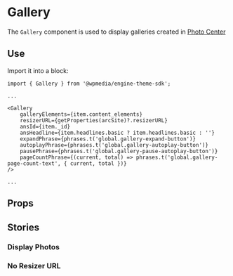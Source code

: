 
<Meta title="Gallery" component={Gallery} />

# Gallery

The `Gallery` component is used to display galleries created in [Photo Center](https://corecomponents.arcpublishing.com/alc/arc-products/photocenter/)

## Use

Import it into a block: 

```
import { Gallery } from '@wpmedia/engine-theme-sdk';

...

<Gallery
    galleryElements={item.content_elements}
    resizerURL={getProperties(arcSite)?.resizerURL}
    ansId={item._id}
    ansHeadline={item.headlines.basic ? item.headlines.basic : ''}
    expandPhrase={phrases.t('global.gallery-expand-button')}
    autoplayPhrase={phrases.t('global.gallery-autoplay-button')}
    pausePhrase={phrases.t('global.gallery-pause-autoplay-button')}
    pageCountPhrase={(current, total) => phrases.t('global.gallery-page-count-text', { current, total })}
/>

...

```



## Props
<Props of={Gallery} />

## Stories


### **Display Photos**
<Preview>
    <Story name="displayPhotos">
        <Gallery
            galleryElements={[
            {
                _id: 'P3V3THIJPVGUBLRIIYWKFHZTKA',
                additional_properties: {
                fullSizeResizeUrl: '/photo/resize/6aRJ4xT2a4iiFV-JRBBWUdpDtvE=/arc-anglerfish-arc2-prod-corecomponents/public/P3V3THIJPVGUBLRIIYWKFHZTKA.jpg',
                galleries: [],
                galleryOrder: 0,
                ingestionMethod: 'manual',
                keywords: [],
                mime_type: 'image/jpeg',
                originalName: 'DeathtoStock_EnergyandSerenity6.jpg',
                originalUrl: 'https://cloudfront-us-east-1.images.arcpublishing.com/corecomponents/P3V3THIJPVGUBLRIIYWKFHZTKA.jpg',
                owner: 'sara.carothers@washpost.com',
                proxyUrl: '/photo/resize/6aRJ4xT2a4iiFV-JRBBWUdpDtvE=/arc-anglerfish-arc2-prod-corecomponents/public/P3V3THIJPVGUBLRIIYWKFHZTKA.jpg',
                published: true,
                resizeUrl: 'http://thumbor-prod-us-east-1.photo.aws.arc.pub/6aRJ4xT2a4iiFV-JRBBWUdpDtvE=/arc-anglerfish-arc2-prod-corecomponents/public/P3V3THIJPVGUBLRIIYWKFHZTKA.jpg',
                restricted: false,
                version: 0,
                },
                address: {},
                alt_text: 'A person laying on their surfboard in the ocean.',
                caption: "I'm overriding the caption on this image for this particular gallery",
                created_date: '2019-07-09T22:26:02Z',
                credits: {
                affiliation: [
                    {
                    name: 'Death to Stock Photo',
                    type: 'author',
                    },
                ],
                by: [
                    {
                    byline: 'Brett Danielsen (custom credit)',
                    name: 'Brett Danielsen',
                    type: 'author',
                    },
                ],
                },
                distributor: {
                mode: 'reference',
                reference_id: '508c6d12-f2bb-47db-a836-b2b5de225c43',
                },
                height: 3744,
                image_type: 'photograph',
                last_updated_date: '2019-07-09T22:26:02Z',
                licensable: false,
                owner: {
                id: 'corecomponents',
                sponsored: false,
                },
                source: {
                name: 'Death to Stock Photo',
                source_type: 'stock',
                edit_url: 'https://corecomponents.arcpublishing.com/photo/P3V3THIJPVGUBLRIIYWKFHZTKA',
                system: 'Anglerfish',
                },
                subtitle: "I'm overriding the subtitle on this image for this particular gallery",
                taxonomy: {
                associated_tasks: [],
                },
                type: 'image',
                url: 'https://cloudfront-us-east-1.images.arcpublishing.com/corecomponents/P3V3THIJPVGUBLRIIYWKFHZTKA.jpg',
                version: '0.10.3',
                width: 5616,
                resized_params: {
                '84x56': '/W9nAdxVVO7_Q72k-Vc3ZYTdhNBI=filters:format(jpg):quality(70)/',
                '105x70': '/0pYf4A4IgIvCDq1F2tqAV0WUvSw=filters:format(jpg):quality(70)/',
                '158x105': '/Uw-IeJHz3TMsBRyaqmCrT4f3SA8=filters:format(jpg):quality(70)/',
                '274x183': '/oAFnOpXForepI3LD1rq2H98uApc=filters:format(jpg):quality(70)/',
                '377x251': '/9QnYeBiYrquIYh1ZaZY2C6OBbGQ=filters:format(jpg):quality(70)/',
                '400x267': '/R3kDeqnq7xAYT4faBNxtutwwYw8=filters:format(jpg):quality(70)/',
                '600x400': '/UCS9PpHCBAWtWZAzrTjvg-5Fwk8=filters:format(jpg):quality(70)/',
                '768x512': '/veVpET3p1-wwsRJ_CDf8rJczIAw=filters:format(jpg):quality(70)/',
                '800x533': '/KTbXNB5gspBM_Fg-R38p9mBbs7k=filters:format(jpg):quality(70)/',
                '1024x683': '/yG-XlwxdAm3sA2qrH95LIKpe7yg=filters:format(jpg):quality(70)/',
                '1440x960': '/dyb7DdLqeHUpMkUKF_4KHKgAuGk=filters:format(jpg):quality(70)/',
                '1600x1067': '/JW9M7jeiGvq0KKrOPMAFccGvRP8=filters:format(jpg):quality(70)/',
                '84x63': '/FCQmlqdK25y1F3CrcbhqniA2_HQ=filters:format(jpg):quality(70)/',
                '105x79': '/5LTMcgaI7YKbhtN9uV6DPh3yPy8=filters:format(jpg):quality(70)/',
                '158x119': '/XMUOM-oKurs4ajCDWJ1gKvarkbU=filters:format(jpg):quality(70)/',
                '274x206': '/V40_1QDA64kbmXAJLfXCtR4Hqc4=filters:format(jpg):quality(70)/',
                '377x283': '/7v4Akjc57humbcqUMEIy7MmVdQw=filters:format(jpg):quality(70)/',
                '400x300': '/nqLrzmNjENo0dH671oNYSISEts4=filters:format(jpg):quality(70)/',
                '600x450': '/jzcU0_89lJmJCjXeQkvbP9EDCJI=filters:format(jpg):quality(70)/',
                '768x576': '/cRvJSM4Jhr2_5s4z2xZzO1dTUvI=filters:format(jpg):quality(70)/',
                '800x600': '/ncyEH4gZKt-brhaXCK_GfHw3I6Q=filters:format(jpg):quality(70)/',
                '1024x768': '/EcIdT_73fRUlCJ9qvplOK3xjWEo=filters:format(jpg):quality(70)/',
                '1440x1080': '/5cRkD9UgLFeO6TOQvHdm1S7AV24=filters:format(jpg):quality(70)/',
                '1600x1200': '/tr1AKAgDbqdm9Z2VyU9jcoXfkE8=filters:format(jpg):quality(70)/',
                '84x0': '/ojDnOC9CB4EpvX4nf25Y1aH3F5o=filters:format(jpg):quality(70)/',
                '105x0': '/qilNoTKATKfI9zHecrK90eqMM2Q=filters:format(jpg):quality(70)/',
                '158x0': '/JlYY_-9ANlPWfrEQqsFw2wHbEeQ=filters:format(jpg):quality(70)/',
                '274x0': '/7vVr-QcSyDNPq9VOhUwW0GzQ7yc=filters:format(jpg):quality(70)/',
                '377x0': '/XNeA-Nb1I7mw85IiI7hLSsMSREs=filters:format(jpg):quality(70)/',
                '400x0': '/osH7ieT6EQITaBretm6LtXHMoSk=filters:format(jpg):quality(70)/',
                '600x0': '/2UP6HsLRELu4ZlgGTCZRLT9guEw=filters:format(jpg):quality(70)/',
                '768x0': '/ikrYCrDKFTxqa0eevjp8UALicXo=filters:format(jpg):quality(70)/',
                '800x0': '/3O0VNidZi3wJjMfLRvaqlylNMXs=filters:format(jpg):quality(70)/',
                '1024x0': '/OuBgQM31QOvgh583HCxUHouflNc=filters:format(jpg):quality(70)/',
                '1440x0': '/oDfDwZqcL-SKH62AQUsY3bHxecA=filters:format(jpg):quality(70)/',
                '1600x0': '/zgSKSb0jZoUjGF7ecO19GicLb6c=filters:format(jpg):quality(70)/',
                '84x47': '/ipXt8vsFn7csfqBCUcnXVGt_XPE=filters:format(jpg):quality(70)/',
                '105x59': '/PIwIrln9-f9eY6WZv_APssz2D2c=filters:format(jpg):quality(70)/',
                '158x89': '/VO91S7Hb5cpUstRxyyJXuQ85GEE=filters:format(jpg):quality(70)/',
                '274x154': '/eY5E0EpMFGFGa0JFNC98UNXMapw=filters:format(jpg):quality(70)/',
                '377x212': '/QQlZnGamj_mx_NN6Twf98p2ymjg=filters:format(jpg):quality(70)/',
                '400x225': '/Bp2Yr1CzbgORriZ55G8__aVhnLI=filters:format(jpg):quality(70)/',
                '600x338': '/lnZGlvc-9_pR3Kd-sgSRzVgB4Tg=filters:format(jpg):quality(70)/',
                '768x432': '/ADlsWuUYvna7MNe9x9YjTpbQpt0=filters:format(jpg):quality(70)/',
                '800x450': '/r-N4ThLnF7zTqLITbvXbx9sMkXA=filters:format(jpg):quality(70)/',
                '1024x576': '/vHa1qpeN_HMWi6Xh4cBhudgg5vI=filters:format(jpg):quality(70)/',
                '1440x810': '/UQGt_khQnun339srWRmccwO_RSo=filters:format(jpg):quality(70)/',
                '1600x900': '/1Q1ikuzp4hZakNgc65e-Jzx3nR4=filters:format(jpg):quality(70)/',
                '84x84': '/6N1yyccU4bHVQf1bZ-T7EuC9taw=filters:format(jpg):quality(70)/',
                '105x105': '/6faY71rRjc3LVqvEbMnOt3KHZ8s=filters:format(jpg):quality(70)/',
                '158x158': '/fK8vOc8Am6yMIxY33tegbKfR0ts=filters:format(jpg):quality(70)/',
                '274x274': '/__mzRDZSzLkkf6Z62xlVNBfTocs=filters:format(jpg):quality(70)/',
                '377x377': '/U1mXP5KvCKfC_zp66cSETXG1DrI=filters:format(jpg):quality(70)/',
                '400x400': '/mjLd-7fW-H0OgrPoSJ4wIiYCSSw=filters:format(jpg):quality(70)/',
                '600x600': '/RcBBe1BWZE7iYT1U_4hq1D7_VnY=filters:format(jpg):quality(70)/',
                '768x768': '/zvKmGqdxIt0SoXneLNwTK7F_5ps=filters:format(jpg):quality(70)/',
                '800x800': '/E2tsVGuZOCZi79aNE1YgdGed2zo=filters:format(jpg):quality(70)/',
                '1024x1024': '/PcGUpqlOzN26vk7i8XG4fzno7Z8=filters:format(jpg):quality(70)/',
                '1440x1440': '/UE_lCSY1AgngcQGQQAlGuW4rMvc=filters:format(jpg):quality(70)/',
                '1600x1600': '/DYaaENA2TSlZaYbNJwO1DoCQckQ=filters:format(jpg):quality(70)/',
                },
            },
            {
                _id: 'IEYJJACCYVFQTN4TF37K4E2EMU',
                additional_properties: {
                fullSizeResizeUrl: '/photo/resize/IKANxp82I8Ce6Gwr2iOqm54eEkk=/arc-anglerfish-arc2-prod-corecomponents/public/IEYJJACCYVFQTN4TF37K4E2EMU.jpg',
                galleries: [],
                galleryOrder: 1,
                ingestionMethod: 'manual',
                keywords: [
                    '',
                    'beach',
                    'ocean',
                ],
                mime_type: 'image/jpeg',
                originalName: 'DeathtoStock2.jpg',
                originalUrl: 'https://cloudfront-us-east-1.images.arcpublishing.com/corecomponents/IEYJJACCYVFQTN4TF37K4E2EMU.jpg',
                owner: 'sara.carothers@washpost.com',
                proxyUrl: '/photo/resize/IKANxp82I8Ce6Gwr2iOqm54eEkk=/arc-anglerfish-arc2-prod-corecomponents/public/IEYJJACCYVFQTN4TF37K4E2EMU.jpg',
                published: true,
                resizeUrl: 'http://thumbor-prod-us-east-1.photo.aws.arc.pub/IKANxp82I8Ce6Gwr2iOqm54eEkk=/arc-anglerfish-arc2-prod-corecomponents/public/IEYJJACCYVFQTN4TF37K4E2EMU.jpg',
                restricted: false,
                takenOn: '2015-01-11T14:35:03Z',
                version: 0,
                },
                address: {},
                alt_text: 'Palm trees stand in front of a building.',
                caption: 'The rain had chased all the beach-goers away. It was cloudy and cold.',
                credits: {
                affiliation: [],
                },
                distributor: {
                mode: 'reference',
                reference_id: '508c6d12-f2bb-47db-a836-b2b5de225c43',
                },
                height: 5596,
                image_type: 'photograph',
                licensable: false,
                owner: {
                id: 'corecomponents',
                sponsored: false,
                },
                source: {
                name: 'Death to Stock Photo',
                source_type: 'stock',
                edit_url: 'https://corecomponents.arcpublishing.com/photo/IEYJJACCYVFQTN4TF37K4E2EMU',
                system: 'Anglerfish',
                },
                subtitle: 'Cloudy day at the beach',
                taxonomy: {
                associated_tasks: [],
                },
                type: 'image',
                url: 'https://cloudfront-us-east-1.images.arcpublishing.com/corecomponents/IEYJJACCYVFQTN4TF37K4E2EMU.jpg',
                version: '0.10.3',
                width: 3731,
                resized_params: {
                '84x56': '/LoBbPl9pdYJrYIJFikkW618UHv8=filters:format(jpg):quality(70)/',
                '105x70': '/dfqxvjDkeB73RdhHMM-1QxudoTs=filters:format(jpg):quality(70)/',
                '158x105': '/4Mf_sSZhQQQF4vC_YMzk7qV7X-Y=filters:format(jpg):quality(70)/',
                '274x183': '/xfg-psiIHft2f48OOXE4O4SMpi8=filters:format(jpg):quality(70)/',
                '377x251': '/yY_F4BdnbD0BrHwf9jEOyZa_80k=filters:format(jpg):quality(70)/',
                '400x267': '/p4bxujOczxcglo2GlZeRjlDe65k=filters:format(jpg):quality(70)/',
                '600x400': '/K7E4za7zadWWT9qJrri1aDi_SYQ=filters:format(jpg):quality(70)/',
                '768x512': '/TYQdCW1JRFoaoxtd2meQADFJWPM=filters:format(jpg):quality(70)/',
                '800x533': '/QeabDt5t0apnfKMRcDhEKjgRRvU=filters:format(jpg):quality(70)/',
                '1024x683': '/UdyskhK8tlcymsrEm7gkr1qega8=filters:format(jpg):quality(70)/',
                '1440x960': '/T5r_RFTaNr0z4yZTNXtODotcIWU=filters:format(jpg):quality(70)/',
                '1600x1067': '/ZFu894eJC6X2efLkpRXTUhsrQlU=filters:format(jpg):quality(70)/',
                '84x63': '/ayyMaTrnT_26APQBpNK56vjXK-4=filters:format(jpg):quality(70)/',
                '105x79': '/n0oEWVtdT8gNr3QID5kQHAe7ZlY=filters:format(jpg):quality(70)/',
                '158x119': '/9shlnTOeSE-Gp6C6wSibCWN6zso=filters:format(jpg):quality(70)/',
                '274x206': '/uTIGRAZ_tV4VFAvowbIYv7rpcSM=filters:format(jpg):quality(70)/',
                '377x283': '/_rPfc6MYLunxyWFKb7sI_emXq_g=filters:format(jpg):quality(70)/',
                '400x300': '/b-Mdio0R3VUigUdodq0JAhEdBcg=filters:format(jpg):quality(70)/',
                '600x450': '/L3A1dFTBBTZNSUWY76toz8s4_vk=filters:format(jpg):quality(70)/',
                '768x576': '/Dvwxah-6QORyrmREGRa8k-cWt5w=filters:format(jpg):quality(70)/',
                '800x600': '/KuhXFAmTIhYBwBRhazU5S_RhGTw=filters:format(jpg):quality(70)/',
                '1024x768': '/7uUvtFV0Xq42jyc3RBjQcfaAn00=filters:format(jpg):quality(70)/',
                '1440x1080': '/24JYmSOALeTJU1gdnEoSEhDgK_I=filters:format(jpg):quality(70)/',
                '1600x1200': '/gIh37QlDusvil9ROxhwPF3CwJ_M=filters:format(jpg):quality(70)/',
                '84x0': '/PjJW49BVTCgy3zefKqxJE89PaXk=filters:format(jpg):quality(70)/',
                '105x0': '/OxyW-mFUdaz7CwkaLSFc6FCqf1M=filters:format(jpg):quality(70)/',
                '158x0': '/YeyalNeT-8QXTM211Cz83R8zNsA=filters:format(jpg):quality(70)/',
                '274x0': '/aoKmUeJfCA3v_GQpZM0RntelVz4=filters:format(jpg):quality(70)/',
                '377x0': '/LMc7iDOZIian_MdqP3LcMg2ZIgE=filters:format(jpg):quality(70)/',
                '400x0': '/VbG4ifWWtW_pOmZwMi8z8uGA3DA=filters:format(jpg):quality(70)/',
                '600x0': '/oMcLZBEJMkkSXbJ7PVcO4ZIAR90=filters:format(jpg):quality(70)/',
                '768x0': '/YtThVyrHhEUaCoFePESulVMoGDM=filters:format(jpg):quality(70)/',
                '800x0': '/L4lHCSBVGajd25pac2qPRqqHAhM=filters:format(jpg):quality(70)/',
                '1024x0': '/llut19IK7NJ7pk35-WGvFmLHtmI=filters:format(jpg):quality(70)/',
                '1440x0': '/inQSq-HnT46NBIVcFiG5oA-eK8c=filters:format(jpg):quality(70)/',
                '1600x0': '/tDNw9knZbTEZ271ICdo_VNbFztw=filters:format(jpg):quality(70)/',
                '84x47': '/NyJTLWYSMB1AQcjN1NKJQ6Vl0SA=filters:format(jpg):quality(70)/',
                '105x59': '/gxR8UPhu4WFiN3UXbdc4T6gLVus=filters:format(jpg):quality(70)/',
                '158x89': '/lU60vEaK3hQrp9KhX-cicAD1Y0A=filters:format(jpg):quality(70)/',
                '274x154': '/zKBGrVn0-TTlkGyXlGCvRl-oFuw=filters:format(jpg):quality(70)/',
                '377x212': '/TFY2UoWJZ2m7ht2tW2wQh8R7qPk=filters:format(jpg):quality(70)/',
                '400x225': '/fyD5nUPfVSHMxtqtkSO7KC4SoSw=filters:format(jpg):quality(70)/',
                '600x338': '/qOA28VDllvfAaUOaMBp4FbH887E=filters:format(jpg):quality(70)/',
                '768x432': '/a6AQrVRM_25rgWYbXsPoB5_SIZw=filters:format(jpg):quality(70)/',
                '800x450': '/C1KEpOTwt3JWVLz8JFHLIRYv9aM=filters:format(jpg):quality(70)/',
                '1024x576': '/0NtRU_bNgXlza4EiOQ4YBSvRr3s=filters:format(jpg):quality(70)/',
                '1440x810': '/BFJ8Mzg5-AfFxRRzxqZ4yCmTNYE=filters:format(jpg):quality(70)/',
                '1600x900': '/lBRen7_NVgdpM7exeF8jThsuUmU=filters:format(jpg):quality(70)/',
                '84x84': '/MeOeRVI2fCaQCi9Ob5XY4JJKlis=filters:format(jpg):quality(70)/',
                '105x105': '/DPiAh8jBfvQaYCOtc_9IcWFuuxY=filters:format(jpg):quality(70)/',
                '158x158': '/Y_o_ZeagTD_VLsVS2WCL1Ud7oR0=filters:format(jpg):quality(70)/',
                '274x274': '/wObyb5YIB5LfILJkS3ko3xxfvEk=filters:format(jpg):quality(70)/',
                '377x377': '/KOR-YwDyxNnob4GAN0xtBMelPLk=filters:format(jpg):quality(70)/',
                '400x400': '/mZBZnBvouVweadPmZHdxT71jN1g=filters:format(jpg):quality(70)/',
                '600x600': '/qgcmuUAve5vGmnKUwvXNf8f9sAE=filters:format(jpg):quality(70)/',
                '768x768': '/urOuOv_XsxG3kHGlJCbBdqta_gg=filters:format(jpg):quality(70)/',
                '800x800': '/t-CvqZCUMQJ5o1idFCj9DzIqr7w=filters:format(jpg):quality(70)/',
                '1024x1024': '/Y4mtlWP-0bBaI8F3dp1QykakZOg=filters:format(jpg):quality(70)/',
                '1440x1440': '/toy4UmRG1Es3dYHZ5FaVHX0Lv-0=filters:format(jpg):quality(70)/',
                '1600x1600': '/sSZj1fM2nEfJZImf9hvEuiOraDA=filters:format(jpg):quality(70)/',
                },
            },
            {
                _id: 'CITIAYX2ERDOPP2TPJGEUV7SNQ',
                additional_properties: {
                fullSizeResizeUrl: '/photo/resize/x3tXYyoI4592s_zt6DAIHhv2kEw=/arc-anglerfish-arc2-prod-corecomponents/public/CITIAYX2ERDOPP2TPJGEUV7SNQ.jpg',
                galleries: [],
                galleryOrder: 2,
                ingestionMethod: 'manual',
                keywords: [],
                mime_type: 'image/jpeg',
                originalName: 'DeathtoStock_EnergyandSerenity4.jpg',
                originalUrl: 'https://cloudfront-us-east-1.images.arcpublishing.com/corecomponents/CITIAYX2ERDOPP2TPJGEUV7SNQ.jpg',
                owner: 'sara.carothers@washpost.com',
                proxyUrl: '/photo/resize/x3tXYyoI4592s_zt6DAIHhv2kEw=/arc-anglerfish-arc2-prod-corecomponents/public/CITIAYX2ERDOPP2TPJGEUV7SNQ.jpg',
                published: true,
                resizeUrl: 'http://thumbor-prod-us-east-1.photo.aws.arc.pub/x3tXYyoI4592s_zt6DAIHhv2kEw=/arc-anglerfish-arc2-prod-corecomponents/public/CITIAYX2ERDOPP2TPJGEUV7SNQ.jpg',
                restricted: false,
                version: 0,
                },
                address: {},
                alt_text: 'A person walks down a path with their surfboard towards the ocean.',
                caption: "Australia's great ocean road is home to the kind of stuff you see in magazines and always wish you could visit one day. Twelve Apostles, Koalas, Kangaroos, surf towns, Bells Beach and Point Break; cowabunga Keanu.",
                created_date: '2019-07-09T22:26:02Z',
                credits: {
                affiliation: [
                    {
                    name: 'Death to Stock Photo',
                    type: 'author',
                    },
                ],
                by: [
                    {
                    byline: 'Brett Danielsen (custom credit)',
                    name: 'Brett Danielsen',
                    type: 'author',
                    },
                ],
                },
                distributor: {
                mode: 'reference',
                reference_id: '508c6d12-f2bb-47db-a836-b2b5de225c43',
                },
                height: 3744,
                image_type: 'photograph',
                last_updated_date: '2019-07-09T22:26:02Z',
                licensable: false,
                owner: {
                id: 'corecomponents',
                sponsored: false,
                },
                source: {
                name: 'Death to Stock Photo',
                source_type: 'stock',
                edit_url: 'https://corecomponents.arcpublishing.com/photo/CITIAYX2ERDOPP2TPJGEUV7SNQ',
                system: 'Anglerfish',
                },
                subtitle: 'Australia surf trip',
                taxonomy: {
                associated_tasks: [],
                },
                type: 'image',
                url: 'https://cloudfront-us-east-1.images.arcpublishing.com/corecomponents/CITIAYX2ERDOPP2TPJGEUV7SNQ.jpg',
                version: '0.10.3',
                width: 5616,
                resized_params: {
                '84x56': '/jUbxTCe1bAm8MsL5DIUsV2QTYvc=filters:format(jpg):quality(70)/',
                '105x70': '/zUWCla_oUeRvb2REExlSePvy3N4=filters:format(jpg):quality(70)/',
                '158x105': '/qwbrgl9uDiNUyfriUw_V62e7OdY=filters:format(jpg):quality(70)/',
                '274x183': '/F8IwS1Pn2QQJjnzhehfCW2xrXUA=filters:format(jpg):quality(70)/',
                '377x251': '/OVOlplhLQ6SmXlkqOaJBq2nqLtU=filters:format(jpg):quality(70)/',
                '400x267': '/cprdOjpO7qDdbvdaCEheM0Xq3wU=filters:format(jpg):quality(70)/',
                '600x400': '/uTkfvTTO47z2VSkp-VTx0tJdmj8=filters:format(jpg):quality(70)/',
                '768x512': '/O938yPiCvO3j6hPQLm5ZS2hJUPI=filters:format(jpg):quality(70)/',
                '800x533': '/AkxY7yO0L2p-7uVezOFi4Q1vYLg=filters:format(jpg):quality(70)/',
                '1024x683': '/fNCHlw9ipuHDjLeMHvr1NMJPv30=filters:format(jpg):quality(70)/',
                '1440x960': '/oUqTgm-lOTju_cqy0WWe5HeTYCI=filters:format(jpg):quality(70)/',
                '1600x1067': '/3QtTb8iWSX-wKTxiBq1d4PLAjDI=filters:format(jpg):quality(70)/',
                '84x63': '/iSkCL4bS1FotpW71Xqp6b6N6hWI=filters:format(jpg):quality(70)/',
                '105x79': '/YFy4MgLTOTB46lBJOQwqMEnZswI=filters:format(jpg):quality(70)/',
                '158x119': '/ajb8BihPdlFPhgPxhndWQQmVopI=filters:format(jpg):quality(70)/',
                '274x206': '/ks2Nar-LQUMV85wKmwq_aKPtFCE=filters:format(jpg):quality(70)/',
                '377x283': '/DUWg3uSOfmAcT5XhFyl8L2zeXrg=filters:format(jpg):quality(70)/',
                '400x300': '/V4UrIePy5xGtxXdrDZiP_3UN2qo=filters:format(jpg):quality(70)/',
                '600x450': '/2hpNcqso9yMhG37eYhPhkT7AdN0=filters:format(jpg):quality(70)/',
                '768x576': '/QKOLoDpKe_ZWXy7HX-sdWYbWIRU=filters:format(jpg):quality(70)/',
                '800x600': '/qdMtCeL8i1z3kFVzRDLignLajM4=filters:format(jpg):quality(70)/',
                '1024x768': '/spCU0efsICadM1q4sibqMTstJe8=filters:format(jpg):quality(70)/',
                '1440x1080': '/_TmJVZv7qggNEqBslT0XBbVs99c=filters:format(jpg):quality(70)/',
                '1600x1200': '/g36OKFnM0DEysqUAyzuCKOb3Cyk=filters:format(jpg):quality(70)/',
                '84x0': '/IA5anyKjvMfIGicgm1J3WeZ8Fa8=filters:format(jpg):quality(70)/',
                '105x0': '/-1d9xDWS9_ASGvP3ibZfrpoF59E=filters:format(jpg):quality(70)/',
                '158x0': '/0-ph6my7jMHPUkgFOB5jGvcCMBI=filters:format(jpg):quality(70)/',
                '274x0': '/--al0lnFNBcEFSRnjIDaqW3hEXs=filters:format(jpg):quality(70)/',
                '377x0': '/dg20AEclgKD0zIGLtyisQZnyPJU=filters:format(jpg):quality(70)/',
                '400x0': '/D1TuuuNZJiX29k5IcHROrI-y1zI=filters:format(jpg):quality(70)/',
                '600x0': '/1FoULjHOkYmDHcvA64uMUENN4pY=filters:format(jpg):quality(70)/',
                '768x0': '/C6NNPZQgZICy5VMk-jLjNpbg_vw=filters:format(jpg):quality(70)/',
                '800x0': '/SFAi-Aks2Fy99PkwQ9LLvd2Jxl4=filters:format(jpg):quality(70)/',
                '1024x0': '/LSihqkSkpwAFfD0qsLDFuLw08P8=filters:format(jpg):quality(70)/',
                '1440x0': '/mnOhSZmQiFynETHFN7BAYI5-Pzg=filters:format(jpg):quality(70)/',
                '1600x0': '/-VSjzEWiInuqFxnpTCn3V08ekPs=filters:format(jpg):quality(70)/',
                '84x47': '/s1PBFJyXaZFqsWVzSEFRrkPb2Uk=filters:format(jpg):quality(70)/',
                '105x59': '/UF8Na7K6ccA5uFDDwRkyk1ryUUI=filters:format(jpg):quality(70)/',
                '158x89': '/F7Wps3JcNgmPJ-atVINm0MYTZCM=filters:format(jpg):quality(70)/',
                '274x154': '/6NwUCdEYUX7aBOOdU8Una7cNylI=filters:format(jpg):quality(70)/',
                '377x212': '/lloGomTnbAZNk-bziCCgTMtQjWI=filters:format(jpg):quality(70)/',
                '400x225': '/L0Zo9s09udvFQkJSRyWidg4KIC8=filters:format(jpg):quality(70)/',
                '600x338': '/U8tT5QhMeV0F7irwYRI7dSZ4CDo=filters:format(jpg):quality(70)/',
                '768x432': '/wb89Z29IlIO0c7taKKxvIHOcjJQ=filters:format(jpg):quality(70)/',
                '800x450': '/jU43w96WOk0BI46V2AH13VgNHWo=filters:format(jpg):quality(70)/',
                '1024x576': '/9YqDGNFAI0i-s0XKTBNf_oFI12E=filters:format(jpg):quality(70)/',
                '1440x810': '/8OiAJND6yyFyfw_WRvVCWsLkvTo=filters:format(jpg):quality(70)/',
                '1600x900': '/k4Glg7XpCu0dhn6u-5hNi7FOemM=filters:format(jpg):quality(70)/',
                '84x84': '/7BqZ0TssMrPIYI5UuRztgA9B9IE=filters:format(jpg):quality(70)/',
                '105x105': '/CdujQyqi7y59FT_N5aHTg5Am_Ds=filters:format(jpg):quality(70)/',
                '158x158': '/30P-d3bbHo0Lj1gVwr41jCs-p1g=filters:format(jpg):quality(70)/',
                '274x274': '/SCIreN7R7kH81r_UW14uj2vtqto=filters:format(jpg):quality(70)/',
                '377x377': '/DyXfwVLUVHNZJp50VOSB_kRy370=filters:format(jpg):quality(70)/',
                '400x400': '/fpYjornv3pep2j-imKSvOCiYfqM=filters:format(jpg):quality(70)/',
                '600x600': '/A6wEIWUVs9fcj8um1407rKsuVqc=filters:format(jpg):quality(70)/',
                '768x768': '/CS_GIXoeCWVuTwp5nsElCMV5av4=filters:format(jpg):quality(70)/',
                '800x800': '/V74IiP2S9A1xa00fMNw1BqT4_x8=filters:format(jpg):quality(70)/',
                '1024x1024': '/Tzu701VG6SbTJutzmjxxY4Gzye4=filters:format(jpg):quality(70)/',
                '1440x1440': '/jP9aMHD0_Lr8KemMXY7Pj5iwiYY=filters:format(jpg):quality(70)/',
                '1600x1600': '/QpjK5LZCkHDwG46KiGESAJaGGWw=filters:format(jpg):quality(70)/',
                },
            },
            {
                _id: 'CLPUNWMKOZHWPLFYKRZXW6XTNU',
                additional_properties: {
                fullSizeResizeUrl: '/photo/resize/Nbqik6bD_5EBv5PjxwduPNml1Gk=/arc-anglerfish-arc2-prod-corecomponents/public/CLPUNWMKOZHWPLFYKRZXW6XTNU.jpg',
                galleries: [],
                galleryOrder: 3,
                ingestionMethod: 'manual',
                keywords: [
                    '',
                    'flower',
                    'nature',
                ],
                mime_type: 'image/jpeg',
                originalName: 'Death_to_stock_photography_bonus_floral_10.jpg',
                originalUrl: 'https://cloudfront-us-east-1.images.arcpublishing.com/corecomponents/CLPUNWMKOZHWPLFYKRZXW6XTNU.jpg',
                owner: 'sara.carothers@washpost.com',
                proxyUrl: '/photo/resize/Nbqik6bD_5EBv5PjxwduPNml1Gk=/arc-anglerfish-arc2-prod-corecomponents/public/CLPUNWMKOZHWPLFYKRZXW6XTNU.jpg',
                published: true,
                resizeUrl: 'http://thumbor-prod-us-east-1.photo.aws.arc.pub/Nbqik6bD_5EBv5PjxwduPNml1Gk=/arc-anglerfish-arc2-prod-corecomponents/public/CLPUNWMKOZHWPLFYKRZXW6XTNU.jpg',
                restricted: false,
                version: 1,
                },
                address: {},
                alt_text: 'Close-up view of palm fronds with light shining through.',
                caption: 'Sun shining through palm fronds',
                created_date: '2019-07-09T23:03:02Z',
                credits: {
                affiliation: [
                    {
                    name: 'Death to Stock Photo',
                    type: 'author',
                    },
                ],
                by: [],
                },
                distributor: {
                mode: 'reference',
                reference_id: '508c6d12-f2bb-47db-a836-b2b5de225c43',
                },
                geo: {},
                height: 5009,
                image_type: 'photograph',
                last_updated_date: '2019-12-30T22:28:21Z',
                licensable: false,
                owner: {
                id: 'corecomponents',
                sponsored: false,
                },
                source: {
                name: 'Death to Stock Photo',
                source_type: 'stock',
                edit_url: 'https://corecomponents.arcpublishing.com/photo/CLPUNWMKOZHWPLFYKRZXW6XTNU',
                system: 'Anglerfish',
                },
                subtitle: 'Plants',
                taxonomy: {
                associated_tasks: [],
                },
                type: 'image',
                url: 'https://cloudfront-us-east-1.images.arcpublishing.com/corecomponents/CLPUNWMKOZHWPLFYKRZXW6XTNU.jpg',
                version: '0.10.3',
                width: 3339,
                resized_params: {
                '84x56': '/TtXNYAA80VBqNdIi7rl02gZ3ok0=filters:format(jpg):quality(70)/',
                '105x70': '/LcAdvUi5aaKn-sBYRulMGUOFASc=filters:format(jpg):quality(70)/',
                '158x105': '/jw8E8lJE8A_Ve6zXTyG0JwiY_4Y=filters:format(jpg):quality(70)/',
                '274x183': '/-m79COdOInQxugENs_ztYwyMBBk=filters:format(jpg):quality(70)/',
                '377x251': '/UvXn7rDMy0jKxm0uquU8zm8HZJc=filters:format(jpg):quality(70)/',
                '400x267': '/ZhVq9rrY5F2H7Sd03Vasm-oQfYk=filters:format(jpg):quality(70)/',
                '600x400': '/uQxNkbe08Cp9HQFJTtwWQksSWCw=filters:format(jpg):quality(70)/',
                '768x512': '/PaP6e_m2x248b1kQQCS9v2HwB4g=filters:format(jpg):quality(70)/',
                '800x533': '/G7AAdDq06F8TvzDqFCl3c9PUZFI=filters:format(jpg):quality(70)/',
                '1024x683': '/_Re57bJtGAP7NZ6okOfghO7ZZ0I=filters:format(jpg):quality(70)/',
                '1440x960': '/TMp23G5ohlOvIighXGfASBct2DM=filters:format(jpg):quality(70)/',
                '1600x1067': '/WiaAIzVICoAJEfBjO6bKYUfTIH0=filters:format(jpg):quality(70)/',
                '84x63': '/B0O8k5LmZh5wmghixz40wMJZf5w=filters:format(jpg):quality(70)/',
                '105x79': '/Sth_UJeI9DBjqYngbaYAN9XBPD0=filters:format(jpg):quality(70)/',
                '158x119': '/DgDvdCojWTClcfIJ7t-ROpRcR9c=filters:format(jpg):quality(70)/',
                '274x206': '/ng35E0LIzvA4hjU4v9zctu9ze1E=filters:format(jpg):quality(70)/',
                '377x283': '/7t6wiZFPswiU8IK4Zfbb0fwbsTo=filters:format(jpg):quality(70)/',
                '400x300': '/jGbC4aR3dMiERPlIy_j81v9CrJM=filters:format(jpg):quality(70)/',
                '600x450': '/3AeXK-Dfhwdo1rm2--nsgG1Ajsg=filters:format(jpg):quality(70)/',
                '768x576': '/SkJXhUHaX4IUKlQXYIzaJpmsB9s=filters:format(jpg):quality(70)/',
                '800x600': '/hqQduH56_EAiP3ubGb1KPvXxGxg=filters:format(jpg):quality(70)/',
                '1024x768': '/6iIEgx-Gxd0os14YmynFTfcGpAc=filters:format(jpg):quality(70)/',
                '1440x1080': '/XW7bx2SsXDVN_xDDlvebUgnUYqQ=filters:format(jpg):quality(70)/',
                '1600x1200': '/CKqhp8Y2H3XlK0INyllnPWIAPhY=filters:format(jpg):quality(70)/',
                '84x0': '/ig5fh8ZIAGUy8LoNJMUTt565i2k=filters:format(jpg):quality(70)/',
                '105x0': '/W4f-E1BZF30u3O2NY0BiqsyRTgk=filters:format(jpg):quality(70)/',
                '158x0': '/B-OvDFlg_Af-XpcTyECxJl8zfvw=filters:format(jpg):quality(70)/',
                '274x0': '/UDq_FoRrvQgRB9Ku7rAvC7Ka3hU=filters:format(jpg):quality(70)/',
                '377x0': '/LFoqOkcMGHTsiD4bUONe7hd4yqM=filters:format(jpg):quality(70)/',
                '400x0': '/siuBI-g-puAGtSWG46TZ1j4c4S8=filters:format(jpg):quality(70)/',
                '600x0': '/Kh34nyPfcCVWONMhhAm1HwDCMns=filters:format(jpg):quality(70)/',
                '768x0': '/vL71WE8_j_rphEKV0dak5ALLf5w=filters:format(jpg):quality(70)/',
                '800x0': '/GPMzjplpXaKE3hnDBpDdQkvxPAk=filters:format(jpg):quality(70)/',
                '1024x0': '/5fcj0dTqVKjXABpObFQ2mO5m86E=filters:format(jpg):quality(70)/',
                '1440x0': '/9DWimWMpbdG6qH-RjVPU64wg4JM=filters:format(jpg):quality(70)/',
                '1600x0': '/gByxWVBlVCtwMJotl8kCknYW4t4=filters:format(jpg):quality(70)/',
                '84x47': '/dWMe7ZKF-kY-WY7sTmk1cX6up80=filters:format(jpg):quality(70)/',
                '105x59': '/DiUVECWG_UF-pBgp07EuP06DOsU=filters:format(jpg):quality(70)/',
                '158x89': '/uCDMwjGNlbgYb7Pz9l-EWWuUxyk=filters:format(jpg):quality(70)/',
                '274x154': '/ppI3z94XGrFTYr1uWw0lkM_5hrI=filters:format(jpg):quality(70)/',
                '377x212': '/LpQfVaXGUrIfv4Q-4zuOANiZp8k=filters:format(jpg):quality(70)/',
                '400x225': '/Sx6wfF4n2TE93h0KDbz_ERDIM0w=filters:format(jpg):quality(70)/',
                '600x338': '/T3fkfoYVDl1-bf_DlxsvZxlP0TY=filters:format(jpg):quality(70)/',
                '768x432': '/2ViMUhKM23pOefAnzRrHcWHiKYg=filters:format(jpg):quality(70)/',
                '800x450': '/WoW6zf-idJgSUIq6Z4e_9ip6Lpw=filters:format(jpg):quality(70)/',
                '1024x576': '/WYulcJNSNVnB8ztYHgZk_I1mn2k=filters:format(jpg):quality(70)/',
                '1440x810': '/vnuOWX2twaedsFkEH6igUMP3SnA=filters:format(jpg):quality(70)/',
                '1600x900': '/jFu7JmtoxvnrSsb6Gav6Io22LpE=filters:format(jpg):quality(70)/',
                '84x84': '/QJWRoJDjJTGv2yQhCpNtkk8ebcU=filters:format(jpg):quality(70)/',
                '105x105': '/2XC_pyyYsNpTayJoqK-btSFbCAU=filters:format(jpg):quality(70)/',
                '158x158': '/HiXHdOdxmEzoUqzuEIVBJV3d44I=filters:format(jpg):quality(70)/',
                '274x274': '/6Z597aBWn_m2DqEAf7wPr0zNeyM=filters:format(jpg):quality(70)/',
                '377x377': '/iCJ6TmsSc_niH89l1rB0lYGWdAs=filters:format(jpg):quality(70)/',
                '400x400': '/kcRkyr4NzdZggOHO8McVtmZoFuI=filters:format(jpg):quality(70)/',
                '600x600': '/6m_JngJ5oTwaFjgpA2-sVIJFNiU=filters:format(jpg):quality(70)/',
                '768x768': '/EohdZJyLGdN3mTWjHYUhxg0qoD0=filters:format(jpg):quality(70)/',
                '800x800': '/hHbnhe83jBPbDf7sq5bP_NEw7oo=filters:format(jpg):quality(70)/',
                '1024x1024': '/QI1O18PiVPEfeXhBdfDbJCmJ_r8=filters:format(jpg):quality(70)/',
                '1440x1440': '/KnJ5r1IHBIQfyfaffhJ6ulBtzeE=filters:format(jpg):quality(70)/',
                '1600x1600': '/m-sfUbpcdEFsIH9haF3dfa38fRc=filters:format(jpg):quality(70)/',
                },
            },
            {
                _id: 'O3UWIM3AHBH3ZMM2C4MW6U472Y',
                additional_properties: {
                fullSizeResizeUrl: '/photo/resize/nU5CQ2RNA0j1uhoj8EUPBOBpD1Y=/arc-anglerfish-arc2-prod-corecomponents/public/O3UWIM3AHBH3ZMM2C4MW6U472Y.jpg',
                galleries: [],
                galleryOrder: 4,
                ingestionMethod: 'manual',
                keywords: [],
                mime_type: 'image/jpeg',
                originalName: 'DeathtoStock_EnergyandSerenity1.jpg',
                originalUrl: 'https://cloudfront-us-east-1.images.arcpublishing.com/corecomponents/O3UWIM3AHBH3ZMM2C4MW6U472Y.jpg',
                owner: 'sara.carothers@washpost.com',
                proxyUrl: '/photo/resize/nU5CQ2RNA0j1uhoj8EUPBOBpD1Y=/arc-anglerfish-arc2-prod-corecomponents/public/O3UWIM3AHBH3ZMM2C4MW6U472Y.jpg',
                published: true,
                resizeUrl: 'http://thumbor-prod-us-east-1.photo.aws.arc.pub/nU5CQ2RNA0j1uhoj8EUPBOBpD1Y=/arc-anglerfish-arc2-prod-corecomponents/public/O3UWIM3AHBH3ZMM2C4MW6U472Y.jpg',
                restricted: false,
                version: 0,
                },
                address: {},
                alt_text: 'Three tiny silhouettes of people walking in the Australian wilderness.',
                caption: "Australia's great ocean road is home to the kind of stuff you see in magazines and always wish you could visit one day. Twelve Apostles, Koalas, Kangaroos, surf towns, Bells Beach and Point Break; cowabunga Keanu.",
                created_date: '2019-07-09T22:26:02Z',
                credits: {
                affiliation: [
                    {
                    name: 'Death to Stock Photo',
                    type: 'author',
                    },
                ],
                by: [
                    {
                    byline: 'Brett Danielsen (custom credit)',
                    name: 'Brett Danielsen',
                    type: 'author',
                    },
                ],
                },
                distributor: {
                mode: 'reference',
                reference_id: '508c6d12-f2bb-47db-a836-b2b5de225c43',
                },
                height: 3744,
                image_type: 'photograph',
                last_updated_date: '2019-07-09T22:26:02Z',
                licensable: false,
                owner: {
                id: 'corecomponents',
                sponsored: false,
                },
                source: {
                name: 'Death to Stock Photo',
                source_type: 'stock',
                edit_url: 'https://corecomponents.arcpublishing.com/photo/O3UWIM3AHBH3ZMM2C4MW6U472Y',
                system: 'Anglerfish',
                },
                subtitle: 'Australia surf trip',
                taxonomy: {
                associated_tasks: [],
                },
                type: 'image',
                url: 'https://cloudfront-us-east-1.images.arcpublishing.com/corecomponents/O3UWIM3AHBH3ZMM2C4MW6U472Y.jpg',
                version: '0.10.3',
                width: 5616,
                resized_params: {
                '84x56': '/7dsG0iqXoZb4Kx613qPIgxphnz0=filters:format(jpg):quality(70)/',
                '105x70': '/laZyrGxNrKQM-f7fo88gdY7GRaE=filters:format(jpg):quality(70)/',
                '158x105': '/DkwMik7-26cenSpYk4kc3Lty10g=filters:format(jpg):quality(70)/',
                '274x183': '/5UJ_AkxZowvnpFmIf92fK0bsLKM=filters:format(jpg):quality(70)/',
                '377x251': '/NqCo4Zdx5e_VJgL64SbagYONgdU=filters:format(jpg):quality(70)/',
                '400x267': '/S1QKzusUf-PzdSgoNObVKPKx798=filters:format(jpg):quality(70)/',
                '600x400': '/oZKnozwfA2ae3svvKPxS65szZGI=filters:format(jpg):quality(70)/',
                '768x512': '/RVMImq8t41EO6KDDV6_O9ZKQ8CY=filters:format(jpg):quality(70)/',
                '800x533': '/io7hPRQxnWVjrG8R9Q6a2kVdp2o=filters:format(jpg):quality(70)/',
                '1024x683': '/VqXnoyFN0y6fkX48UW0lO3kTjcw=filters:format(jpg):quality(70)/',
                '1440x960': '/324FP6ogpjSfkhinJ-lT-kIIA9o=filters:format(jpg):quality(70)/',
                '1600x1067': '/WA6BsKKw3bx_jZe23cy4nY6MV4M=filters:format(jpg):quality(70)/',
                '84x63': '/RPWx6m1FuLkczrHU5DnlASVBv6w=filters:format(jpg):quality(70)/',
                '105x79': '/7r5T13r3RhZvQnBEWDZ7exq9Zss=filters:format(jpg):quality(70)/',
                '158x119': '/EHsoMDyY-KMBtb57i6MW10MyOSM=filters:format(jpg):quality(70)/',
                '274x206': '/H_78S0DeAQTVQ2RIkc0yE4hd9JI=filters:format(jpg):quality(70)/',
                '377x283': '/afCPwCgmM3S6Vs9mPPXC-Dm81xU=filters:format(jpg):quality(70)/',
                '400x300': '/TGwn0dUgYRnz3Z6zkriy9o8lvFY=filters:format(jpg):quality(70)/',
                '600x450': '/diuPQjx92Q8AM3Qa-MCYF8F8TxY=filters:format(jpg):quality(70)/',
                '768x576': '/1pgrIyigNT5SWUxPu198YEXBugk=filters:format(jpg):quality(70)/',
                '800x600': '/eI5Ct4DYIfsIOPyE4yRBuT2HUEQ=filters:format(jpg):quality(70)/',
                '1024x768': '/1tBluYqDcxoeAddAjMHeIgVPtIw=filters:format(jpg):quality(70)/',
                '1440x1080': '/Vu-HxmXM9CJYRjjPU2sed3txs5o=filters:format(jpg):quality(70)/',
                '1600x1200': '/LiqbJYZi2f4kDwKI5iMo2Q23jFc=filters:format(jpg):quality(70)/',
                '84x0': '/6r9N_uU8QDEE3IdENnQDG7FqbaA=filters:format(jpg):quality(70)/',
                '105x0': '/B4L7h2qKMU2XnkSSFO2bnGlELQg=filters:format(jpg):quality(70)/',
                '158x0': '/xyvSLwDMuVyknFJIswMZXI4KfHs=filters:format(jpg):quality(70)/',
                '274x0': '/1CqmPjxjbc7FlUFKl_Pr2NWqklU=filters:format(jpg):quality(70)/',
                '377x0': '/FpeY0UE6CItl4gszb0Q8sM7K6rE=filters:format(jpg):quality(70)/',
                '400x0': '/7mqnTMbzSBqm4XoS6uJQUsJYS6s=filters:format(jpg):quality(70)/',
                '600x0': '/1v_rxNVHpkYtKeghiEKtUfRNYG8=filters:format(jpg):quality(70)/',
                '768x0': '/FcLu3jAeqiw7VaKEfrjqvk93a24=filters:format(jpg):quality(70)/',
                '800x0': '/hiwBjTUpycKlJQA3dOliCQF5ZFc=filters:format(jpg):quality(70)/',
                '1024x0': '/wIfD5heVMBfu73qQTVXkkhU7sfI=filters:format(jpg):quality(70)/',
                '1440x0': '/uZB4ZSfW0DOhFe_HRVkRFxN2HwI=filters:format(jpg):quality(70)/',
                '1600x0': '/n6XLfbYgsLHndtyJHTE7qq-2P1E=filters:format(jpg):quality(70)/',
                '84x47': '/Gcv-VaDZKqNcBatUWZjffWzfuMA=filters:format(jpg):quality(70)/',
                '105x59': '/GYq-7f5XdLLEqcNy_qugMjdSHZ8=filters:format(jpg):quality(70)/',
                '158x89': '/LwV16CroHdr4tvHXsXlu_Yxx9Zs=filters:format(jpg):quality(70)/',
                '274x154': '/B3eJkfK6XwAqWa5uCJJkke9lqJk=filters:format(jpg):quality(70)/',
                '377x212': '/0BMcpZz_pHXkI31XdwMAQuhX8cs=filters:format(jpg):quality(70)/',
                '400x225': '/nXnTJqmNE3XovfK1-IAHaoGB8WU=filters:format(jpg):quality(70)/',
                '600x338': '/2-vZuynnh8-RHq3mrAA8zrQTBG0=filters:format(jpg):quality(70)/',
                '768x432': '/K3tQa2LtHbA1vdnu9aFX34TrQe0=filters:format(jpg):quality(70)/',
                '800x450': '/VJhTStrdpQepEuKI3h9msHlKzxA=filters:format(jpg):quality(70)/',
                '1024x576': '/8gAQ_SwILrDPpgkptE2ysqqxxBI=filters:format(jpg):quality(70)/',
                '1440x810': '/uBCvQ6WehnTjYk7ci2ysVH-6PDU=filters:format(jpg):quality(70)/',
                '1600x900': '/8BLcb6qF5WQbSL8Bp21tCEtV5PY=filters:format(jpg):quality(70)/',
                '84x84': '/csup_JarP8KiOaiBaZFMdbWwTZs=filters:format(jpg):quality(70)/',
                '105x105': '/xBPIif07RbwNzUC4FfHClPzMRjw=filters:format(jpg):quality(70)/',
                '158x158': '/yuPKwd8kJN3NSQiCvBk8EOEg8RM=filters:format(jpg):quality(70)/',
                '274x274': '/dJTYIgKKvvhc_oTVYawPO3b-_TM=filters:format(jpg):quality(70)/',
                '377x377': '/FkA5J241D3wDAFRT6SKVp-B_11A=filters:format(jpg):quality(70)/',
                '400x400': '/1K0hW7TeZrW_i2Sf1WCrtlmnhOU=filters:format(jpg):quality(70)/',
                '600x600': '/qm6WezZ1bz2aeFELSTSEFYjxv7E=filters:format(jpg):quality(70)/',
                '768x768': '/VMckEEr3ivAR6CddAk30UcmgkVc=filters:format(jpg):quality(70)/',
                '800x800': '/fNTE9u1dOy6h4DUgnYemCSWvM0Y=filters:format(jpg):quality(70)/',
                '1024x1024': '/nDrtyUcyO9wDNuRgW2GPQzewjjw=filters:format(jpg):quality(70)/',
                '1440x1440': '/_DYztgXu93vEF2kxexfSfWuKiXU=filters:format(jpg):quality(70)/',
                '1600x1600': '/vWSPvv4VZNC7Y1llBjwHRysYvLI=filters:format(jpg):quality(70)/',
                },
            },
            {
                _id: 'Y3TQJYLS3NGCRF5RIC53BQQDCU',
                additional_properties: {
                fullSizeResizeUrl: '/photo/resize/w3XfE-gOqNpNoSBPX1nAv1JJgrs=/arc-anglerfish-arc2-prod-corecomponents/public/Y3TQJYLS3NGCRF5RIC53BQQDCU.jpg',
                galleries: [],
                galleryOrder: 5,
                ingestionMethod: 'manual',
                keywords: [],
                mime_type: 'image/jpeg',
                originalName: 'DeathtoStock_EnergyandSerenity3.jpg',
                originalUrl: 'https://cloudfront-us-east-1.images.arcpublishing.com/corecomponents/Y3TQJYLS3NGCRF5RIC53BQQDCU.jpg',
                owner: 'sara.carothers@washpost.com',
                proxyUrl: '/photo/resize/w3XfE-gOqNpNoSBPX1nAv1JJgrs=/arc-anglerfish-arc2-prod-corecomponents/public/Y3TQJYLS3NGCRF5RIC53BQQDCU.jpg',
                published: true,
                resizeUrl: 'http://thumbor-prod-us-east-1.photo.aws.arc.pub/w3XfE-gOqNpNoSBPX1nAv1JJgrs=/arc-anglerfish-arc2-prod-corecomponents/public/Y3TQJYLS3NGCRF5RIC53BQQDCU.jpg',
                restricted: false,
                version: 0,
                },
                address: {},
                alt_text: 'A person gets their sufboard out of the trunk of an orange Volkswagon RV.',
                caption: "Australia's great ocean road is home to the kind of stuff you see in magazines and always wish you could visit one day. Twelve Apostles, Koalas, Kangaroos, surf towns, Bells Beach and Point Break; cowabunga Keanu.",
                created_date: '2019-07-09T22:26:02Z',
                credits: {
                affiliation: [
                    {
                    name: 'Death to Stock Photo',
                    type: 'author',
                    },
                ],
                by: [
                    {
                    byline: 'Brett Danielsen (custom credit)',
                    name: 'Brett Danielsen',
                    type: 'author',
                    },
                ],
                },
                distributor: {
                mode: 'reference',
                reference_id: '508c6d12-f2bb-47db-a836-b2b5de225c43',
                },
                height: 5616,
                image_type: 'photograph',
                last_updated_date: '2019-07-09T22:26:02Z',
                licensable: false,
                owner: {
                id: 'corecomponents',
                sponsored: false,
                },
                source: {
                name: 'Death to Stock Photo',
                source_type: 'stock',
                edit_url: 'https://corecomponents.arcpublishing.com/photo/Y3TQJYLS3NGCRF5RIC53BQQDCU',
                system: 'Anglerfish',
                },
                subtitle: 'Australia surf trip',
                taxonomy: {
                associated_tasks: [],
                },
                type: 'image',
                url: 'https://cloudfront-us-east-1.images.arcpublishing.com/corecomponents/Y3TQJYLS3NGCRF5RIC53BQQDCU.jpg',
                version: '0.10.3',
                width: 3744,
                resized_params: {
                '84x56': '/jqDB7XnRxqAN29RO6ejbbKCKmFg=filters:format(jpg):quality(70)/',
                '105x70': '/ofSMG9hyn-RFbPpJ-JAlkOdptec=filters:format(jpg):quality(70)/',
                '158x105': '/lh4s2fuc_8-CtmZYzEcIMV5FgU4=filters:format(jpg):quality(70)/',
                '274x183': '/7iV1y1RfZc4PPvobIG1g4WmUV84=filters:format(jpg):quality(70)/',
                '377x251': '/7PVVagajO6BlQac9O6UluG1kxu8=filters:format(jpg):quality(70)/',
                '400x267': '/bSoJEE6FbXEG2-7-iR1v6dXW508=filters:format(jpg):quality(70)/',
                '600x400': '/rGQy-aHKvuNqUMZ0Kkr3wQx2QRo=filters:format(jpg):quality(70)/',
                '768x512': '/zPn4wRu8_ggksSQVLa7wQoyjC34=filters:format(jpg):quality(70)/',
                '800x533': '/0T_Zm7D_3pNI0S-bDAtWL0BPG_Y=filters:format(jpg):quality(70)/',
                '1024x683': '/O4EMSoJYsoDihSTNN8V47GuwJ34=filters:format(jpg):quality(70)/',
                '1440x960': '/eZIdtVKjytDTDkwfiscmBVg11gI=filters:format(jpg):quality(70)/',
                '1600x1067': '/2qR_RqmJENXf5m8bJGdnfXVidVU=filters:format(jpg):quality(70)/',
                '84x63': '/JsdtQuuQxhU928RIeJHbqtbgsLM=filters:format(jpg):quality(70)/',
                '105x79': '/_kuqqZD2KrD_iR_Sgh9suQUHUMQ=filters:format(jpg):quality(70)/',
                '158x119': '/q5R-3EQDfdNBbray-r1TdVItIis=filters:format(jpg):quality(70)/',
                '274x206': '/Lis7fZwqEymL7PJp4AVT7lMQdeY=filters:format(jpg):quality(70)/',
                '377x283': '/Ow6oAg6dq11qB8iZ82EsHTJYwq0=filters:format(jpg):quality(70)/',
                '400x300': '/-V4Gv52PBUwEy5Y0S205R2OslSc=filters:format(jpg):quality(70)/',
                '600x450': '/hTEFiFN-1qGUWFCv_NcU6cDihFw=filters:format(jpg):quality(70)/',
                '768x576': '/Fzp27vm_vk7Axws9Alvt5rXOhpo=filters:format(jpg):quality(70)/',
                '800x600': '/qg7OJU-YY4S_bKrKs2iHXZW6xMY=filters:format(jpg):quality(70)/',
                '1024x768': '/ujbvdRCvXd1Gcm272QVEYrkpzIU=filters:format(jpg):quality(70)/',
                '1440x1080': '/cJxHf2PPIam-q9GiwRpk5luwe2k=filters:format(jpg):quality(70)/',
                '1600x1200': '/RBYji5iYPpEyzHw_2iJd3SCi3pY=filters:format(jpg):quality(70)/',
                '84x0': '/2XrlBOkD3G2v5k75qeHdfeKEpR4=filters:format(jpg):quality(70)/',
                '105x0': '/gPdvOXGJSS0YRN2gdmlxCfIVFNk=filters:format(jpg):quality(70)/',
                '158x0': '/cP-CN3QfoR_7K8psNHS3KZ2EFtI=filters:format(jpg):quality(70)/',
                '274x0': '/s-P0JEGkB3SMPHBEHY-m6uJUq5I=filters:format(jpg):quality(70)/',
                '377x0': '/Whs1-6bGfWE774iC_9Llf8mwdt4=filters:format(jpg):quality(70)/',
                '400x0': '/3jaiUAP4WRRhoTTyv39YBmOEW0g=filters:format(jpg):quality(70)/',
                '600x0': '/iEkpPv-TM1oqR49hZbGqiM5zE6I=filters:format(jpg):quality(70)/',
                '768x0': '/3W0xbg2z8Uc8z1-3YP-5eLjZOmw=filters:format(jpg):quality(70)/',
                '800x0': '/N9bqnmEcpinAIFbHdqBl1uMVnTk=filters:format(jpg):quality(70)/',
                '1024x0': '/HJwSq5c7b1pueymjDj-BbwM2t8o=filters:format(jpg):quality(70)/',
                '1440x0': '/dbVJxqDOks6sAV-URskqwVqsIbE=filters:format(jpg):quality(70)/',
                '1600x0': '/TdGR_LhBjkZR-vzP_ltX3u6WFj0=filters:format(jpg):quality(70)/',
                '84x47': '/TsvhEXGdDJcSmglTII5WUaV1HNk=filters:format(jpg):quality(70)/',
                '105x59': '/9FOqoKkBq_YQyvXljeIK50Qxt8U=filters:format(jpg):quality(70)/',
                '158x89': '/nFI8nZLgVXIIgxKVIT3_g_g76Ow=filters:format(jpg):quality(70)/',
                '274x154': '/inEKZJvmrP2IbYHKk1PFPO_w6Dk=filters:format(jpg):quality(70)/',
                '377x212': '/pzCdJgPOZvAxRmSYr2FS6xVRXZY=filters:format(jpg):quality(70)/',
                '400x225': '/8_69N-s29TiArCaVGeb1IwabT7w=filters:format(jpg):quality(70)/',
                '600x338': '/be1vcuWDOMcuZ6yWfmZQhb-aDDc=filters:format(jpg):quality(70)/',
                '768x432': '/dj1zxb-YV5xPRorOVK5sxCnRP-g=filters:format(jpg):quality(70)/',
                '800x450': '/DatD_0ZC9Rzl7bn_yGEyhc7EZ4g=filters:format(jpg):quality(70)/',
                '1024x576': '/AxI2let0997CYbpWRAGYOxi1OCc=filters:format(jpg):quality(70)/',
                '1440x810': '/boum1C7aTacU0Whe6Q-iHTKFuPQ=filters:format(jpg):quality(70)/',
                '1600x900': '/ShsnsTIX3qnEWOJnyaem-9ygInM=filters:format(jpg):quality(70)/',
                '84x84': '/XN9vKWKjtf2wBmuLeFNLYz06Hro=filters:format(jpg):quality(70)/',
                '105x105': '/mJDvA8M88h3jaHz4tJpvKrpbm_8=filters:format(jpg):quality(70)/',
                '158x158': '/5Nc7Cowxag-uwcr1CQG9UZeckBM=filters:format(jpg):quality(70)/',
                '274x274': '/MByoPX-FaqasLPL0MHpHh3HCC4A=filters:format(jpg):quality(70)/',
                '377x377': '/c3YSrDNKGwxxRsNUa9YTCTp7_W0=filters:format(jpg):quality(70)/',
                '400x400': '/bFNaOoohwLYECrNTWzdTyS9KDGc=filters:format(jpg):quality(70)/',
                '600x600': '/p2XYYkLBt6HFU0HerVmzgQD5XcM=filters:format(jpg):quality(70)/',
                '768x768': '/vnEFJbiAS5wsgn2-MF-2i_xUFTY=filters:format(jpg):quality(70)/',
                '800x800': '/Ck6KUkXI0-bVd2-8eqjauUxznZY=filters:format(jpg):quality(70)/',
                '1024x1024': '/ELNA-Gk7uCGNUrSDwXUx4q5a-TA=filters:format(jpg):quality(70)/',
                '1440x1440': '/gm35u_AR-jJjoZZkl1nJEu8pj-o=filters:format(jpg):quality(70)/',
                '1600x1600': '/Rj0isiT2C9jfMvgXhlTv1X9Rw4E=filters:format(jpg):quality(70)/',
                },
            },
            {
                _id: 'BFFDAZKJVJHHNF5QORDFXUFVD4',
                additional_properties: {
                fullSizeResizeUrl: '/photo/resize/KgMIsiC3BgSSW0MpowUUMkpHbTU=/arc-anglerfish-arc2-prod-corecomponents/public/BFFDAZKJVJHHNF5QORDFXUFVD4.jpg',
                galleries: [
                    {
                    headlines: {
                        basic: 'A day at the beach',
                    },
                    _id: 'ZMTIFZGC2NCYTDVU7GIGHJKEUY',
                    },
                ],
                galleryOrder: 6,
                ingestionMethod: 'manual',
                keywords: [
                    '',
                    'beach',
                    'ocean',
                ],
                mime_type: 'image/jpeg',
                originalName: 'DeathtoStock10.jpg',
                originalUrl: 'https://cloudfront-us-east-1.images.arcpublishing.com/corecomponents/BFFDAZKJVJHHNF5QORDFXUFVD4.jpg',
                owner: 'sara.carothers@washpost.com',
                proxyUrl: '/photo/resize/KgMIsiC3BgSSW0MpowUUMkpHbTU=/arc-anglerfish-arc2-prod-corecomponents/public/BFFDAZKJVJHHNF5QORDFXUFVD4.jpg',
                published: true,
                resizeUrl: 'http://thumbor-prod-us-east-1.photo.aws.arc.pub/KgMIsiC3BgSSW0MpowUUMkpHbTU=/arc-anglerfish-arc2-prod-corecomponents/public/BFFDAZKJVJHHNF5QORDFXUFVD4.jpg',
                restricted: false,
                takenOn: '2015-01-12T13:16:29Z',
                version: 3,
                },
                address: {},
                alt_text: 'A woman with her back to the camera looks out at the ocean on a cloudy day.',
                caption: 'test caption',
                created_date: '2019-07-09T22:23:18Z',
                credits: {
                by: [],
                },
                distributor: {
                mode: 'reference',
                reference_id: '508c6d12-f2bb-47db-a836-b2b5de225c43',
                },
                geo: {},
                height: 3793,
                image_type: 'photograph',
                last_updated_date: '2020-05-12T18:03:42Z',
                licensable: false,
                owner: {
                id: 'corecomponents',
                sponsored: false,
                },
                source: {
                name: 'Death to Stock Photo',
                source_type: 'stock',
                additional_properties: {
                    editor: 'photo center',
                },
                edit_url: 'https://corecomponents.arcpublishing.com/photo/BFFDAZKJVJHHNF5QORDFXUFVD4',
                system: 'Anglerfish',
                },
                subtitle: 'Test subtitle',
                taxonomy: {
                associated_tasks: [],
                },
                type: 'image',
                url: 'https://cloudfront-us-east-1.images.arcpublishing.com/corecomponents/BFFDAZKJVJHHNF5QORDFXUFVD4.jpg',
                version: '0.10.3',
                width: 5689,
                resized_params: {
                '84x56': '/UC9fVapGJkzXPUWRIbK0fRz05y4=filters:format(jpg):quality(70)/',
                '105x70': '/7BmKyVV3bjsNmbCYCedSHoHSI9g=filters:format(jpg):quality(70)/',
                '158x105': '/7JRNMD0gqdpHqrdzwWLepXQhs3c=filters:format(jpg):quality(70)/',
                '274x183': '/ZSXwyf619DboSKvLN1TF5l_8Rkc=filters:format(jpg):quality(70)/',
                '377x251': '/uSXFRbY-3KbQtvIUEdwDyTgTxx4=filters:format(jpg):quality(70)/',
                '400x267': '/Nqe0S82Dd0nuwwBjINvN9eDFxEw=filters:format(jpg):quality(70)/',
                '600x400': '/ATkdIK5Fc1HffBVCBUmmN9UaNug=filters:format(jpg):quality(70)/',
                '768x512': '/oeFB0B0j0Ow4ZzR7yTGLSYiSjjg=filters:format(jpg):quality(70)/',
                '800x533': '/6ri838yUgYKQiCx4jFNWlB1B0NE=filters:format(jpg):quality(70)/',
                '1024x683': '/FQcUAnogTPgnZTxXT1UlrUe-N3k=filters:format(jpg):quality(70)/',
                '1440x960': '/Z6zB64yAtETvcsGzA93DtnHN0g0=filters:format(jpg):quality(70)/',
                '1600x1067': '/-qFeX3vp_lWVXsay63XPOkWVRns=filters:format(jpg):quality(70)/',
                '84x63': '/do9_c7tKvRCpqkU_3PueJxRHMnA=filters:format(jpg):quality(70)/',
                '105x79': '/fJAZz5Gs1LFD6sxL2U4YDeHT3vU=filters:format(jpg):quality(70)/',
                '158x119': '/8AA8BA46swgtKT1czwWa_vvBUeI=filters:format(jpg):quality(70)/',
                '274x206': '/nbPST1JxDKB8Ou9wX2wJj3lE4QY=filters:format(jpg):quality(70)/',
                '377x283': '/bdYuPytu9xBFPwLatu0YOQdCc7c=filters:format(jpg):quality(70)/',
                '400x300': '/6oiMq00agGEWrE9i3pp2KpyReQY=filters:format(jpg):quality(70)/',
                '600x450': '/97IrjyNe_MGyr3hXsTd6xaTMuAo=filters:format(jpg):quality(70)/',
                '768x576': '/JfUrEwB-ZV_mcNEeHU7L6w5uQ4o=filters:format(jpg):quality(70)/',
                '800x600': '/3bvc2UepABD6ZQvU9Ec2Gi92sd4=filters:format(jpg):quality(70)/',
                '1024x768': '/Z7SRrn5A4GZ_JjAljD72--XObv4=filters:format(jpg):quality(70)/',
                '1440x1080': '/6Z0CPFgEsEpdphSGmjbBGUlDgSQ=filters:format(jpg):quality(70)/',
                '1600x1200': '/yur8TdnF60_6l74eQV23yo6eLsg=filters:format(jpg):quality(70)/',
                '84x0': '/6Gq3XUjVTyZ-FByNlnFHvVJ-pPk=filters:format(jpg):quality(70)/',
                '105x0': '/07pCR7GtOwyuD6_M_fLwIT0sgHo=filters:format(jpg):quality(70)/',
                '158x0': '/oWcqOevo3_j6N-Ehvuq244bULvI=filters:format(jpg):quality(70)/',
                '274x0': '/58dT1R6-JQqLEoR5kPQMMUJVj5I=filters:format(jpg):quality(70)/',
                '377x0': '/7tCv99PAco5CndxXWfAg2DjRZ5U=filters:format(jpg):quality(70)/',
                '400x0': '/_VHgQy3m-vPHG6zEBMTKiFIkKH0=filters:format(jpg):quality(70)/',
                '600x0': '/IA6NP8BlDFmO63Up7s560Q4kVlk=filters:format(jpg):quality(70)/',
                '768x0': '/Ka4X7JgpuLbmN0wQbkcKbSn-Ufs=filters:format(jpg):quality(70)/',
                '800x0': '/6VeK12fN9NEkj3vtlvRsSIXEkOk=filters:format(jpg):quality(70)/',
                '1024x0': '/NHfX8_NSlZyK53Gie4LcPqniHFs=filters:format(jpg):quality(70)/',
                '1440x0': '/qmX2Q99_BO3S1Ilbp6H54h9VvsA=filters:format(jpg):quality(70)/',
                '1600x0': '/qZIDFN5Yxm7LH-tjIieDJFljuUE=filters:format(jpg):quality(70)/',
                '84x47': '/agzj7nhTJS4CghyciCi7FjxLFlE=filters:format(jpg):quality(70)/',
                '105x59': '/c61516YgEx5m0O8xW4Y10ulNwg0=filters:format(jpg):quality(70)/',
                '158x89': '/eBSil30jE96wJZTnnFotTv_Jsow=filters:format(jpg):quality(70)/',
                '274x154': '/AJLKfzX1eB4fvfi_7J7BXMQpQnk=filters:format(jpg):quality(70)/',
                '377x212': '/_39Wx_JiyVK-75Bmt7Uj9qKxXp4=filters:format(jpg):quality(70)/',
                '400x225': '/N97yZ3pkGUwEX6pksuQe4iX7qms=filters:format(jpg):quality(70)/',
                '600x338': '/qnQ34i-XJBwPGdyxaonpiqPjfZ0=filters:format(jpg):quality(70)/',
                '768x432': '/0nQ95pOInQ7AvQk-5aSoRKLEHHU=filters:format(jpg):quality(70)/',
                '800x450': '/67Fwx01N4cRYkzsluCXSMhp-1AY=filters:format(jpg):quality(70)/',
                '1024x576': '/6ccWQw1zzTKa_G043zGHDPEfiqc=filters:format(jpg):quality(70)/',
                '1440x810': '/3m0d9ekTIxWZJUfhMJjx2qtcufA=filters:format(jpg):quality(70)/',
                '1600x900': '/FDMldDBaZssR5hOj0k5683v40AY=filters:format(jpg):quality(70)/',
                '84x84': '/l5n3ev9pWet5s_dC5Xx6dZ-vPA8=filters:format(jpg):quality(70)/',
                '105x105': '/ajwXogquzrpYYZY9SQoGzXT6MJg=filters:format(jpg):quality(70)/',
                '158x158': '/C0XzGb-Mjru0zSjx0go-7Zs7fq0=filters:format(jpg):quality(70)/',
                '274x274': '/g0xYO0wFVfXnWXyECoeY-WzoBxE=filters:format(jpg):quality(70)/',
                '377x377': '/UNuFl3l-8Cz1_rSu7EoI1hEcIyg=filters:format(jpg):quality(70)/',
                '400x400': '/eCylXKFMzWLepueOWsxoIMuYF34=filters:format(jpg):quality(70)/',
                '600x600': '/hWmoUzXD2j3QCv-isZaFi64sRKA=filters:format(jpg):quality(70)/',
                '768x768': '/-S1U4zJ2xX1Fn2ePT5DCFcWvJZs=filters:format(jpg):quality(70)/',
                '800x800': '/_U4DrNzh1tlIwuywTLhiNAu6Wds=filters:format(jpg):quality(70)/',
                '1024x1024': '/IHMCtK07_Cgjcpzr_xnc_nI6IJk=filters:format(jpg):quality(70)/',
                '1440x1440': '/du5uUaFMemdTBoblg4YtmI-oQgU=filters:format(jpg):quality(70)/',
                '1600x1600': '/MOqV2BAO8nqz2A0cL264x3y3jkc=filters:format(jpg):quality(70)/',
                },
            },
            {
                _id: '4JF472HUGVECVLATRYVJQZOZZU',
                additional_properties: {
                fullSizeResizeUrl: '/photo/resize/P817MgbeesO1YgnaOJ5YfgnVDFw=/arc-anglerfish-arc2-prod-corecomponents/public/4JF472HUGVECVLATRYVJQZOZZU.jpg',
                galleries: [],
                galleryOrder: 7,
                ingestionMethod: 'manual',
                keywords: [
                    '',
                    'beach',
                    'ocean',
                ],
                mime_type: 'image/jpeg',
                originalName: 'DeathtoStock9.jpg',
                originalUrl: 'https://cloudfront-us-east-1.images.arcpublishing.com/corecomponents/4JF472HUGVECVLATRYVJQZOZZU.jpg',
                owner: 'sara.carothers@washpost.com',
                proxyUrl: '/photo/resize/P817MgbeesO1YgnaOJ5YfgnVDFw=/arc-anglerfish-arc2-prod-corecomponents/public/4JF472HUGVECVLATRYVJQZOZZU.jpg',
                published: true,
                resizeUrl: 'http://thumbor-prod-us-east-1.photo.aws.arc.pub/P817MgbeesO1YgnaOJ5YfgnVDFw=/arc-anglerfish-arc2-prod-corecomponents/public/4JF472HUGVECVLATRYVJQZOZZU.jpg',
                restricted: false,
                takenOn: '2015-01-12T13:15:55Z',
                version: 0,
                },
                address: {},
                alt_text: 'A vertical image of a big, cloudy, grey sky at the beach.',
                caption: 'The rain had chased all the beach-goers away. It was cloudy and cold.',
                credits: {
                affiliation: [],
                },
                distributor: {
                mode: 'reference',
                reference_id: '508c6d12-f2bb-47db-a836-b2b5de225c43',
                },
                height: 5760,
                image_type: 'photograph',
                licensable: false,
                owner: {
                id: 'corecomponents',
                sponsored: false,
                },
                source: {
                name: 'Death to Stock Photo',
                source_type: 'stock',
                edit_url: 'https://corecomponents.arcpublishing.com/photo/4JF472HUGVECVLATRYVJQZOZZU',
                system: 'Anglerfish',
                },
                subtitle: 'Cloudy day at the beach',
                taxonomy: {
                associated_tasks: [],
                },
                type: 'image',
                url: 'https://cloudfront-us-east-1.images.arcpublishing.com/corecomponents/4JF472HUGVECVLATRYVJQZOZZU.jpg',
                version: '0.10.3',
                width: 3840,
                resized_params: {
                '84x56': '/vhuznsxyuOdazCbUmwoJcJU_zb8=filters:format(jpg):quality(70)/',
                '105x70': '/Ju5GskrHhiMAcCSjJmkg41Hv1gI=filters:format(jpg):quality(70)/',
                '158x105': '/r9YZGZ6wFk0l8nz4jCXp7wTPkf0=filters:format(jpg):quality(70)/',
                '274x183': '/14C1z7mMofyZ9o3St_6R3iYXvp4=filters:format(jpg):quality(70)/',
                '377x251': '/LPzu7_GCamjnRquvOyhCNP4-0kQ=filters:format(jpg):quality(70)/',
                '400x267': '/r4JVk4mGCcwmAku2hFDQDjUgDes=filters:format(jpg):quality(70)/',
                '600x400': '/LliFCv-lD2M5VV6hDMx3NvLpue4=filters:format(jpg):quality(70)/',
                '768x512': '/cWYcxKFsZnLLU-kG9zIgzAbEn5Y=filters:format(jpg):quality(70)/',
                '800x533': '/LlqW3_Ia-WBM2YgAmODwxLg1uDg=filters:format(jpg):quality(70)/',
                '1024x683': '/7OLobsUmPihWGFXkOfp2NtHfNzw=filters:format(jpg):quality(70)/',
                '1440x960': '/D31dIOvPJixnh9Je3UQ3QWXHIkE=filters:format(jpg):quality(70)/',
                '1600x1067': '/PEaMXbzQhYr52P6Bsr7jEvlLWfo=filters:format(jpg):quality(70)/',
                '84x63': '/1HXBXzLg1vXVW_KC16-gO6XLmoM=filters:format(jpg):quality(70)/',
                '105x79': '/78MTMN-bOQAGOaatx_1pbAZFCYM=filters:format(jpg):quality(70)/',
                '158x119': '/HE9tPHMYx4JmUlPjLyO8Bju7eBY=filters:format(jpg):quality(70)/',
                '274x206': '/pnULbgMNxL4DFKvtVKuAW4yq8NA=filters:format(jpg):quality(70)/',
                '377x283': '/2GiJsgTsgq5ngLHoVueckq6MIas=filters:format(jpg):quality(70)/',
                '400x300': '/abPtKWwuEuspKpYtzfKP0plXQFg=filters:format(jpg):quality(70)/',
                '600x450': '/kOEt4zlEib1SL0pIn81Wt7tDg-Y=filters:format(jpg):quality(70)/',
                '768x576': '/A9qmDwB37kUI2lK97P7PHUX2Wi0=filters:format(jpg):quality(70)/',
                '800x600': '/eHsAvPhl6dQ_Q7cmTvKkr6gQ1To=filters:format(jpg):quality(70)/',
                '1024x768': '/j0YvxTyaqNkNcpVJVX1QY-ao508=filters:format(jpg):quality(70)/',
                '1440x1080': '/rMC6N9zGi_1qqwkfHGHG52x-SCU=filters:format(jpg):quality(70)/',
                '1600x1200': '/8fBEF-o7nvYzE2IOJZF7ounjdH0=filters:format(jpg):quality(70)/',
                '84x0': '/quK2d8fX3IwiRJe_stNfJhDoGJs=filters:format(jpg):quality(70)/',
                '105x0': '/bZ67crlquf1-GX1RD3wX-XQdkZ0=filters:format(jpg):quality(70)/',
                '158x0': '/DTvj7aWDApoK7QoekvyM4JvIves=filters:format(jpg):quality(70)/',
                '274x0': '/OPWFprfw00gNZDG8U81_dDsVe7g=filters:format(jpg):quality(70)/',
                '377x0': '/Lq0v4nzNJ9z9y45tLGoEPXOHrEY=filters:format(jpg):quality(70)/',
                '400x0': '/7ohdMNdQgi-7IiJ_4h0HVYAkBXU=filters:format(jpg):quality(70)/',
                '600x0': '/ouezX8gGU7RJ94H0X3HJo1prRz0=filters:format(jpg):quality(70)/',
                '768x0': '/Jz_IuN2vaB3Sxdn81rloeips9Js=filters:format(jpg):quality(70)/',
                '800x0': '/DIF7-95SV67m3kFYagi2awbtZSk=filters:format(jpg):quality(70)/',
                '1024x0': '/uE1TTDeK3qmgwvBfuCzm06FNPqc=filters:format(jpg):quality(70)/',
                '1440x0': '/ED2u1hfrmtDC1yBoLQFvXNX0SHk=filters:format(jpg):quality(70)/',
                '1600x0': '/1wZ0Ycqwj2bq7KXBKfDUA8QIohM=filters:format(jpg):quality(70)/',
                '84x47': '/QQwrzsfUMRf4QxB071PLpYcHkaY=filters:format(jpg):quality(70)/',
                '105x59': '/3v69oTsHornC1pkQiB-GXxEDMx0=filters:format(jpg):quality(70)/',
                '158x89': '/wu-z_cqsTVKclzJWAtWWuzuc0Zc=filters:format(jpg):quality(70)/',
                '274x154': '/36M7xktOJIVojzBIC_StDfjiG6I=filters:format(jpg):quality(70)/',
                '377x212': '/ettb3WZLu7zsLMAMyILP8M5wqRs=filters:format(jpg):quality(70)/',
                '400x225': '/X1Oofiv3UmYqgh4OpugPRMzzORw=filters:format(jpg):quality(70)/',
                '600x338': '/0zy6HNLkYc9rOFRDuc4X2tXlZUY=filters:format(jpg):quality(70)/',
                '768x432': '/kU4vmJP_8tT-KzBCS4ou5fxkMKo=filters:format(jpg):quality(70)/',
                '800x450': '/EOs6dRU5nROvbDIUnTSyx88_vOM=filters:format(jpg):quality(70)/',
                '1024x576': '/Nbz1tIWxmdJVQlT_W9ZoXhM1dZo=filters:format(jpg):quality(70)/',
                '1440x810': '/LjI9cunsaao8QWt1X8O7ZCc7DRc=filters:format(jpg):quality(70)/',
                '1600x900': '/1aDlEBmML5igSkVNBrMJIXOeLVE=filters:format(jpg):quality(70)/',
                '84x84': '/B4gpMeDZxgBU-ZWie7e0_GeiAUI=filters:format(jpg):quality(70)/',
                '105x105': '/LePSsbC1us9yHiMWrYrtpOPFIWg=filters:format(jpg):quality(70)/',
                '158x158': '/gHkPW9jx4QtN-_tO_kLEjcz60So=filters:format(jpg):quality(70)/',
                '274x274': '/acvnPrw1W4U9BMG2YJ7phvj-XJU=filters:format(jpg):quality(70)/',
                '377x377': '/dbgRptO2TaYb1i1eOrucQmtaWu8=filters:format(jpg):quality(70)/',
                '400x400': '/gichRCB7biB9NOLgyckuxcROEpQ=filters:format(jpg):quality(70)/',
                '600x600': '/7vyk1HNfzb0miPYh_4-ItgQ_Smk=filters:format(jpg):quality(70)/',
                '768x768': '/JWaqPGxxqMMwBzq4tdOLd2UXN-M=filters:format(jpg):quality(70)/',
                '800x800': '/HY06qqiYNoyQ9jbCYnerCDzFlZI=filters:format(jpg):quality(70)/',
                '1024x1024': '/xqLNsBKitDnRGse3RFUKTezpiMg=filters:format(jpg):quality(70)/',
                '1440x1440': '/IGvYgnOTP_1Qv_3izzPloSgSZt4=filters:format(jpg):quality(70)/',
                '1600x1600': '/BkF2LdRvSEmzmBqQg3U0i7uAhAI=filters:format(jpg):quality(70)/',
                },
            },
            {
                _id: 'Z7N5XB7MABFFBAPTU6MZFAGN6Q',
                additional_properties: {
                fullSizeResizeUrl: '/photo/resize/uM2qD7AaFB57xyUPo25E0v7-Y28=/arc-anglerfish-arc2-prod-corecomponents/public/Z7N5XB7MABFFBAPTU6MZFAGN6Q.jpg',
                galleries: [
                    {
                    headlines: {
                        basic: 'A day at the beach',
                    },
                    _id: 'ZMTIFZGC2NCYTDVU7GIGHJKEUY',
                    },
                ],
                galleryOrder: 8,
                ingestionMethod: 'manual',
                keywords: [
                    '',
                    'beach',
                    'ocean',
                ],
                mime_type: 'image/jpeg',
                originalName: 'DeathtoStock3.jpg',
                originalUrl: 'https://cloudfront-us-east-1.images.arcpublishing.com/corecomponents/Z7N5XB7MABFFBAPTU6MZFAGN6Q.jpg',
                owner: 'sara.carothers@washpost.com',
                proxyUrl: '/photo/resize/uM2qD7AaFB57xyUPo25E0v7-Y28=/arc-anglerfish-arc2-prod-corecomponents/public/Z7N5XB7MABFFBAPTU6MZFAGN6Q.jpg',
                published: true,
                resizeUrl: 'http://thumbor-prod-us-east-1.photo.aws.arc.pub/uM2qD7AaFB57xyUPo25E0v7-Y28=/arc-anglerfish-arc2-prod-corecomponents/public/Z7N5XB7MABFFBAPTU6MZFAGN6Q.jpg',
                restricted: false,
                takenOn: '2015-01-12T12:31:30Z',
                version: 1,
                },
                address: {},
                alt_text: 'A lifeguard stand far away on the horizon at the beach.',
                caption: '',
                created_date: '2019-07-09T22:23:18Z',
                credits: {
                by: [],
                },
                distributor: {
                mode: 'reference',
                reference_id: '508c6d12-f2bb-47db-a836-b2b5de225c43',
                },
                geo: {},
                height: 3767,
                image_type: 'photograph',
                last_updated_date: '2020-05-07T16:09:38Z',
                licensable: false,
                owner: {
                id: 'corecomponents',
                sponsored: false,
                },
                source: {
                name: 'Death to Stock Photo',
                source_type: 'stock',
                additional_properties: {
                    editor: 'photo center',
                },
                edit_url: 'https://corecomponents.arcpublishing.com/photo/Z7N5XB7MABFFBAPTU6MZFAGN6Q',
                system: 'Anglerfish',
                },
                subtitle: 'Cloudy day at the beach',
                taxonomy: {
                associated_tasks: [],
                },
                type: 'image',
                url: 'https://cloudfront-us-east-1.images.arcpublishing.com/corecomponents/Z7N5XB7MABFFBAPTU6MZFAGN6Q.jpg',
                version: '0.10.3',
                width: 5650,
                resized_params: {
                '84x56': '/EeCBglw1r2xI2EeMGyZSEqylM5Q=filters:format(jpg):quality(70)/',
                '105x70': '/krVmWEp5BuP6hZz1Xgiloq5IGuA=filters:format(jpg):quality(70)/',
                '158x105': '/2XCnIa1Z9R0hVuXuyycmiXwr8Jw=filters:format(jpg):quality(70)/',
                '274x183': '/mi5O0qvXhQzaD2wCxm6iWEqA6TU=filters:format(jpg):quality(70)/',
                '377x251': '/5CHGzCu8ztjP98mPy0Ks9ZoqflY=filters:format(jpg):quality(70)/',
                '400x267': '/W88TtudT469ZfdtlAdbuiHz5YZM=filters:format(jpg):quality(70)/',
                '600x400': '/Fwvo-4rFcwXCOhd677NsKlfWpZ4=filters:format(jpg):quality(70)/',
                '768x512': '/umBKM7P5rUnrWvEjlEaUHfWwJzY=filters:format(jpg):quality(70)/',
                '800x533': '/C3TcH0Au8Ejmmq9_GimPTM0YvPk=filters:format(jpg):quality(70)/',
                '1024x683': '/F07Q8TqUMqnwYFDnF0sgztqIfx4=filters:format(jpg):quality(70)/',
                '1440x960': '/pVcpE4tr-jvSRJFR0TF4FYRZgec=filters:format(jpg):quality(70)/',
                '1600x1067': '/wsSwGJCNVJIVnEBhjo-EWNygRXk=filters:format(jpg):quality(70)/',
                '84x63': '/uZCxFcXO58WNgHRWDbAS0hv2qz0=filters:format(jpg):quality(70)/',
                '105x79': '/PSPbWwZaG6fvEtdB5JevUZJAFlA=filters:format(jpg):quality(70)/',
                '158x119': '/_kguouD2PDOfDcJHYqlC2mg_Iug=filters:format(jpg):quality(70)/',
                '274x206': '/xEDVKestxHWEjFTHOUvh6mBJcW0=filters:format(jpg):quality(70)/',
                '377x283': '/RJ0xuhLYkUz66NVQ4jQ_8JQVDMQ=filters:format(jpg):quality(70)/',
                '400x300': '/gRJAJ3Z4T0oSo6g9QyIlo-2EuW8=filters:format(jpg):quality(70)/',
                '600x450': '/8VQ07aXCToXMyZVzFEOVj3UvRms=filters:format(jpg):quality(70)/',
                '768x576': '/2iqrBuRJq_0eS_VlOfAOla9dy64=filters:format(jpg):quality(70)/',
                '800x600': '/osyQhWRBt9dc1aHIERA6BXCiGfU=filters:format(jpg):quality(70)/',
                '1024x768': '/DA9TmcVeTR5rgruJ733xT0SzB0s=filters:format(jpg):quality(70)/',
                '1440x1080': '/WcvscZIMSlqYW16AiY1u8vLpN4I=filters:format(jpg):quality(70)/',
                '1600x1200': '/0eTWLmAQ7Pdg9C68xk-b3fEZB-8=filters:format(jpg):quality(70)/',
                '84x0': '/COHgXPJD8TnIp9hCKk6Z58Ms90E=filters:format(jpg):quality(70)/',
                '105x0': '/hxhYh1yEP7d4YvVAIO_g7AGBmDg=filters:format(jpg):quality(70)/',
                '158x0': '/KFiHVIGy_-AmARdPmTDWCMXgME4=filters:format(jpg):quality(70)/',
                '274x0': '/X8VxXVM_X4MDPNIEJL3yZsjwUto=filters:format(jpg):quality(70)/',
                '377x0': '/Kvdui42djlugFEThkYqjIzUgrNQ=filters:format(jpg):quality(70)/',
                '400x0': '/4_U1gQY9Iq1Xivv2QEZpZuozwyA=filters:format(jpg):quality(70)/',
                '600x0': '/gCgrczZbp5smMuhDHbuBkGiyGq8=filters:format(jpg):quality(70)/',
                '768x0': '/CJUHn6gwwSpuseHJXnXNlwA6jM8=filters:format(jpg):quality(70)/',
                '800x0': '/F0x4xa-F83ZHg0gVVzyOPDXMCUQ=filters:format(jpg):quality(70)/',
                '1024x0': '/-OyfRyd0FA86RP7DeEojfAHR3hI=filters:format(jpg):quality(70)/',
                '1440x0': '/oX0uuD6moj4f3NfEG5oQ2jXYVb8=filters:format(jpg):quality(70)/',
                '1600x0': '/uPHdec5T9hguUfRQda5R5H-XIUE=filters:format(jpg):quality(70)/',
                '84x47': '/4S3X9Uxu2GYzZhtmi9-dk-E4nQo=filters:format(jpg):quality(70)/',
                '105x59': '/0JezBRc-SBy91_tnxcO_T7ZKJxU=filters:format(jpg):quality(70)/',
                '158x89': '/07Xl6AStQQCFJzr4aqo5wsDRJzM=filters:format(jpg):quality(70)/',
                '274x154': '/LR0QRZCGK4UXhdVnngtMIyd4UPQ=filters:format(jpg):quality(70)/',
                '377x212': '/8Vn6b5j4mMVy66O8eM-htSJXg4w=filters:format(jpg):quality(70)/',
                '400x225': '/UoFXrqzUtgOjhkiTnA_yK52uzC0=filters:format(jpg):quality(70)/',
                '600x338': '/sbOV92BFpRNsSUvxcdOIHMvXMH4=filters:format(jpg):quality(70)/',
                '768x432': '/Ax9xscPiNAIVTrD7a7jQ0aq7t4o=filters:format(jpg):quality(70)/',
                '800x450': '/7xsKR-gTBQnmOWcnNp1AQZmsTFY=filters:format(jpg):quality(70)/',
                '1024x576': '/KzIXDIuEDOpioL89L2x4mHPooSU=filters:format(jpg):quality(70)/',
                '1440x810': '/t_mcfyK-mYTnnGRc2ZO5KZKE1JQ=filters:format(jpg):quality(70)/',
                '1600x900': '/9V5KqDC_ZIf5piR8byNRyC-8NAU=filters:format(jpg):quality(70)/',
                '84x84': '/1pWSUXFUU7bv-VQ8xq1bMiam1Ck=filters:format(jpg):quality(70)/',
                '105x105': '/xtBtrAK4euytWyy12LVFh4OLTrQ=filters:format(jpg):quality(70)/',
                '158x158': '/ftINB4wZjeWyfV4eSvbUwAXnDbA=filters:format(jpg):quality(70)/',
                '274x274': '/FdUE1q92jwj1lM5DgFFzctDG81Y=filters:format(jpg):quality(70)/',
                '377x377': '/4B307pXQvm4gd6fKZd-Jhh0_0MY=filters:format(jpg):quality(70)/',
                '400x400': '/YflxrvWE1Mx4t8gjlYBg9rID_Do=filters:format(jpg):quality(70)/',
                '600x600': '/Cz-JOtBUuIFNdtqDXvU9vXfJ1XA=filters:format(jpg):quality(70)/',
                '768x768': '/lNa8apfCAGYDnwk428vyxX3iQVw=filters:format(jpg):quality(70)/',
                '800x800': '/ls6RAn_q0B7GSK3KBPBq4WXgmR0=filters:format(jpg):quality(70)/',
                '1024x1024': '/6terL68Y4ozIhS2F2IcLiWcaOJ4=filters:format(jpg):quality(70)/',
                '1440x1440': '/3Pl2SItTslChvY_zJMuzucJthfw=filters:format(jpg):quality(70)/',
                '1600x1600': '/K7PWDHHEUQQAH7o-3AcyZW9NKa4=filters:format(jpg):quality(70)/',
                },
            },
            ]}
            resizerURL={'https://corecomponents-the-prophet-prod.cdn.arcpublishing.com/resizer'}
        />
    </Story>
</Preview>

### **No Resizer URL**
<Preview>
    <Story name="noResizerURL">
        <Gallery
            galleryElements={[
            {
                _id: 'P3V3THIJPVGUBLRIIYWKFHZTKA',
                additional_properties: {
                fullSizeResizeUrl: '/photo/resize/6aRJ4xT2a4iiFV-JRBBWUdpDtvE=/arc-anglerfish-arc2-prod-corecomponents/public/P3V3THIJPVGUBLRIIYWKFHZTKA.jpg',
                galleries: [],
                galleryOrder: 0,
                ingestionMethod: 'manual',
                keywords: [],
                mime_type: 'image/jpeg',
                originalName: 'DeathtoStock_EnergyandSerenity6.jpg',
                originalUrl: 'https://cloudfront-us-east-1.images.arcpublishing.com/corecomponents/P3V3THIJPVGUBLRIIYWKFHZTKA.jpg',
                owner: 'sara.carothers@washpost.com',
                proxyUrl: '/photo/resize/6aRJ4xT2a4iiFV-JRBBWUdpDtvE=/arc-anglerfish-arc2-prod-corecomponents/public/P3V3THIJPVGUBLRIIYWKFHZTKA.jpg',
                published: true,
                resizeUrl: 'http://thumbor-prod-us-east-1.photo.aws.arc.pub/6aRJ4xT2a4iiFV-JRBBWUdpDtvE=/arc-anglerfish-arc2-prod-corecomponents/public/P3V3THIJPVGUBLRIIYWKFHZTKA.jpg',
                restricted: false,
                version: 0,
                },
                address: {},
                alt_text: 'A person laying on their surfboard in the ocean.',
                caption: "I'm overriding the caption on this image for this particular gallery",
                created_date: '2019-07-09T22:26:02Z',
                credits: {
                affiliation: [
                    {
                    name: 'Death to Stock Photo',
                    type: 'author',
                    },
                ],
                by: [
                    {
                    byline: 'Brett Danielsen (custom credit)',
                    name: 'Brett Danielsen',
                    type: 'author',
                    },
                ],
                },
                distributor: {
                mode: 'reference',
                reference_id: '508c6d12-f2bb-47db-a836-b2b5de225c43',
                },
                height: 3744,
                image_type: 'photograph',
                last_updated_date: '2019-07-09T22:26:02Z',
                licensable: false,
                owner: {
                id: 'corecomponents',
                sponsored: false,
                },
                source: {
                name: 'Death to Stock Photo',
                source_type: 'stock',
                edit_url: 'https://corecomponents.arcpublishing.com/photo/P3V3THIJPVGUBLRIIYWKFHZTKA',
                system: 'Anglerfish',
                },
                subtitle: "I'm overriding the subtitle on this image for this particular gallery",
                taxonomy: {
                associated_tasks: [],
                },
                type: 'image',
                url: 'https://cloudfront-us-east-1.images.arcpublishing.com/corecomponents/P3V3THIJPVGUBLRIIYWKFHZTKA.jpg',
                version: '0.10.3',
                width: 5616,
                resized_params: {
                '84x56': '/W9nAdxVVO7_Q72k-Vc3ZYTdhNBI=filters:format(jpg):quality(70)/',
                '105x70': '/0pYf4A4IgIvCDq1F2tqAV0WUvSw=filters:format(jpg):quality(70)/',
                '158x105': '/Uw-IeJHz3TMsBRyaqmCrT4f3SA8=filters:format(jpg):quality(70)/',
                '274x183': '/oAFnOpXForepI3LD1rq2H98uApc=filters:format(jpg):quality(70)/',
                '377x251': '/9QnYeBiYrquIYh1ZaZY2C6OBbGQ=filters:format(jpg):quality(70)/',
                '400x267': '/R3kDeqnq7xAYT4faBNxtutwwYw8=filters:format(jpg):quality(70)/',
                '600x400': '/UCS9PpHCBAWtWZAzrTjvg-5Fwk8=filters:format(jpg):quality(70)/',
                '768x512': '/veVpET3p1-wwsRJ_CDf8rJczIAw=filters:format(jpg):quality(70)/',
                '800x533': '/KTbXNB5gspBM_Fg-R38p9mBbs7k=filters:format(jpg):quality(70)/',
                '1024x683': '/yG-XlwxdAm3sA2qrH95LIKpe7yg=filters:format(jpg):quality(70)/',
                '1440x960': '/dyb7DdLqeHUpMkUKF_4KHKgAuGk=filters:format(jpg):quality(70)/',
                '1600x1067': '/JW9M7jeiGvq0KKrOPMAFccGvRP8=filters:format(jpg):quality(70)/',
                '84x63': '/FCQmlqdK25y1F3CrcbhqniA2_HQ=filters:format(jpg):quality(70)/',
                '105x79': '/5LTMcgaI7YKbhtN9uV6DPh3yPy8=filters:format(jpg):quality(70)/',
                '158x119': '/XMUOM-oKurs4ajCDWJ1gKvarkbU=filters:format(jpg):quality(70)/',
                '274x206': '/V40_1QDA64kbmXAJLfXCtR4Hqc4=filters:format(jpg):quality(70)/',
                '377x283': '/7v4Akjc57humbcqUMEIy7MmVdQw=filters:format(jpg):quality(70)/',
                '400x300': '/nqLrzmNjENo0dH671oNYSISEts4=filters:format(jpg):quality(70)/',
                '600x450': '/jzcU0_89lJmJCjXeQkvbP9EDCJI=filters:format(jpg):quality(70)/',
                '768x576': '/cRvJSM4Jhr2_5s4z2xZzO1dTUvI=filters:format(jpg):quality(70)/',
                '800x600': '/ncyEH4gZKt-brhaXCK_GfHw3I6Q=filters:format(jpg):quality(70)/',
                '1024x768': '/EcIdT_73fRUlCJ9qvplOK3xjWEo=filters:format(jpg):quality(70)/',
                '1440x1080': '/5cRkD9UgLFeO6TOQvHdm1S7AV24=filters:format(jpg):quality(70)/',
                '1600x1200': '/tr1AKAgDbqdm9Z2VyU9jcoXfkE8=filters:format(jpg):quality(70)/',
                '84x0': '/ojDnOC9CB4EpvX4nf25Y1aH3F5o=filters:format(jpg):quality(70)/',
                '105x0': '/qilNoTKATKfI9zHecrK90eqMM2Q=filters:format(jpg):quality(70)/',
                '158x0': '/JlYY_-9ANlPWfrEQqsFw2wHbEeQ=filters:format(jpg):quality(70)/',
                '274x0': '/7vVr-QcSyDNPq9VOhUwW0GzQ7yc=filters:format(jpg):quality(70)/',
                '377x0': '/XNeA-Nb1I7mw85IiI7hLSsMSREs=filters:format(jpg):quality(70)/',
                '400x0': '/osH7ieT6EQITaBretm6LtXHMoSk=filters:format(jpg):quality(70)/',
                '600x0': '/2UP6HsLRELu4ZlgGTCZRLT9guEw=filters:format(jpg):quality(70)/',
                '768x0': '/ikrYCrDKFTxqa0eevjp8UALicXo=filters:format(jpg):quality(70)/',
                '800x0': '/3O0VNidZi3wJjMfLRvaqlylNMXs=filters:format(jpg):quality(70)/',
                '1024x0': '/OuBgQM31QOvgh583HCxUHouflNc=filters:format(jpg):quality(70)/',
                '1440x0': '/oDfDwZqcL-SKH62AQUsY3bHxecA=filters:format(jpg):quality(70)/',
                '1600x0': '/zgSKSb0jZoUjGF7ecO19GicLb6c=filters:format(jpg):quality(70)/',
                '84x47': '/ipXt8vsFn7csfqBCUcnXVGt_XPE=filters:format(jpg):quality(70)/',
                '105x59': '/PIwIrln9-f9eY6WZv_APssz2D2c=filters:format(jpg):quality(70)/',
                '158x89': '/VO91S7Hb5cpUstRxyyJXuQ85GEE=filters:format(jpg):quality(70)/',
                '274x154': '/eY5E0EpMFGFGa0JFNC98UNXMapw=filters:format(jpg):quality(70)/',
                '377x212': '/QQlZnGamj_mx_NN6Twf98p2ymjg=filters:format(jpg):quality(70)/',
                '400x225': '/Bp2Yr1CzbgORriZ55G8__aVhnLI=filters:format(jpg):quality(70)/',
                '600x338': '/lnZGlvc-9_pR3Kd-sgSRzVgB4Tg=filters:format(jpg):quality(70)/',
                '768x432': '/ADlsWuUYvna7MNe9x9YjTpbQpt0=filters:format(jpg):quality(70)/',
                '800x450': '/r-N4ThLnF7zTqLITbvXbx9sMkXA=filters:format(jpg):quality(70)/',
                '1024x576': '/vHa1qpeN_HMWi6Xh4cBhudgg5vI=filters:format(jpg):quality(70)/',
                '1440x810': '/UQGt_khQnun339srWRmccwO_RSo=filters:format(jpg):quality(70)/',
                '1600x900': '/1Q1ikuzp4hZakNgc65e-Jzx3nR4=filters:format(jpg):quality(70)/',
                '84x84': '/6N1yyccU4bHVQf1bZ-T7EuC9taw=filters:format(jpg):quality(70)/',
                '105x105': '/6faY71rRjc3LVqvEbMnOt3KHZ8s=filters:format(jpg):quality(70)/',
                '158x158': '/fK8vOc8Am6yMIxY33tegbKfR0ts=filters:format(jpg):quality(70)/',
                '274x274': '/__mzRDZSzLkkf6Z62xlVNBfTocs=filters:format(jpg):quality(70)/',
                '377x377': '/U1mXP5KvCKfC_zp66cSETXG1DrI=filters:format(jpg):quality(70)/',
                '400x400': '/mjLd-7fW-H0OgrPoSJ4wIiYCSSw=filters:format(jpg):quality(70)/',
                '600x600': '/RcBBe1BWZE7iYT1U_4hq1D7_VnY=filters:format(jpg):quality(70)/',
                '768x768': '/zvKmGqdxIt0SoXneLNwTK7F_5ps=filters:format(jpg):quality(70)/',
                '800x800': '/E2tsVGuZOCZi79aNE1YgdGed2zo=filters:format(jpg):quality(70)/',
                '1024x1024': '/PcGUpqlOzN26vk7i8XG4fzno7Z8=filters:format(jpg):quality(70)/',
                '1440x1440': '/UE_lCSY1AgngcQGQQAlGuW4rMvc=filters:format(jpg):quality(70)/',
                '1600x1600': '/DYaaENA2TSlZaYbNJwO1DoCQckQ=filters:format(jpg):quality(70)/',
                },
            },
            {
                _id: 'IEYJJACCYVFQTN4TF37K4E2EMU',
                additional_properties: {
                fullSizeResizeUrl: '/photo/resize/IKANxp82I8Ce6Gwr2iOqm54eEkk=/arc-anglerfish-arc2-prod-corecomponents/public/IEYJJACCYVFQTN4TF37K4E2EMU.jpg',
                galleries: [],
                galleryOrder: 1,
                ingestionMethod: 'manual',
                keywords: [
                    '',
                    'beach',
                    'ocean',
                ],
                mime_type: 'image/jpeg',
                originalName: 'DeathtoStock2.jpg',
                originalUrl: 'https://cloudfront-us-east-1.images.arcpublishing.com/corecomponents/IEYJJACCYVFQTN4TF37K4E2EMU.jpg',
                owner: 'sara.carothers@washpost.com',
                proxyUrl: '/photo/resize/IKANxp82I8Ce6Gwr2iOqm54eEkk=/arc-anglerfish-arc2-prod-corecomponents/public/IEYJJACCYVFQTN4TF37K4E2EMU.jpg',
                published: true,
                resizeUrl: 'http://thumbor-prod-us-east-1.photo.aws.arc.pub/IKANxp82I8Ce6Gwr2iOqm54eEkk=/arc-anglerfish-arc2-prod-corecomponents/public/IEYJJACCYVFQTN4TF37K4E2EMU.jpg',
                restricted: false,
                takenOn: '2015-01-11T14:35:03Z',
                version: 0,
                },
                address: {},
                alt_text: 'Palm trees stand in front of a building.',
                caption: 'The rain had chased all the beach-goers away. It was cloudy and cold.',
                credits: {
                affiliation: [],
                },
                distributor: {
                mode: 'reference',
                reference_id: '508c6d12-f2bb-47db-a836-b2b5de225c43',
                },
                height: 5596,
                image_type: 'photograph',
                licensable: false,
                owner: {
                id: 'corecomponents',
                sponsored: false,
                },
                source: {
                name: 'Death to Stock Photo',
                source_type: 'stock',
                edit_url: 'https://corecomponents.arcpublishing.com/photo/IEYJJACCYVFQTN4TF37K4E2EMU',
                system: 'Anglerfish',
                },
                subtitle: 'Cloudy day at the beach',
                taxonomy: {
                associated_tasks: [],
                },
                type: 'image',
                url: 'https://cloudfront-us-east-1.images.arcpublishing.com/corecomponents/IEYJJACCYVFQTN4TF37K4E2EMU.jpg',
                version: '0.10.3',
                width: 3731,
                resized_params: {
                '84x56': '/LoBbPl9pdYJrYIJFikkW618UHv8=filters:format(jpg):quality(70)/',
                '105x70': '/dfqxvjDkeB73RdhHMM-1QxudoTs=filters:format(jpg):quality(70)/',
                '158x105': '/4Mf_sSZhQQQF4vC_YMzk7qV7X-Y=filters:format(jpg):quality(70)/',
                '274x183': '/xfg-psiIHft2f48OOXE4O4SMpi8=filters:format(jpg):quality(70)/',
                '377x251': '/yY_F4BdnbD0BrHwf9jEOyZa_80k=filters:format(jpg):quality(70)/',
                '400x267': '/p4bxujOczxcglo2GlZeRjlDe65k=filters:format(jpg):quality(70)/',
                '600x400': '/K7E4za7zadWWT9qJrri1aDi_SYQ=filters:format(jpg):quality(70)/',
                '768x512': '/TYQdCW1JRFoaoxtd2meQADFJWPM=filters:format(jpg):quality(70)/',
                '800x533': '/QeabDt5t0apnfKMRcDhEKjgRRvU=filters:format(jpg):quality(70)/',
                '1024x683': '/UdyskhK8tlcymsrEm7gkr1qega8=filters:format(jpg):quality(70)/',
                '1440x960': '/T5r_RFTaNr0z4yZTNXtODotcIWU=filters:format(jpg):quality(70)/',
                '1600x1067': '/ZFu894eJC6X2efLkpRXTUhsrQlU=filters:format(jpg):quality(70)/',
                '84x63': '/ayyMaTrnT_26APQBpNK56vjXK-4=filters:format(jpg):quality(70)/',
                '105x79': '/n0oEWVtdT8gNr3QID5kQHAe7ZlY=filters:format(jpg):quality(70)/',
                '158x119': '/9shlnTOeSE-Gp6C6wSibCWN6zso=filters:format(jpg):quality(70)/',
                '274x206': '/uTIGRAZ_tV4VFAvowbIYv7rpcSM=filters:format(jpg):quality(70)/',
                '377x283': '/_rPfc6MYLunxyWFKb7sI_emXq_g=filters:format(jpg):quality(70)/',
                '400x300': '/b-Mdio0R3VUigUdodq0JAhEdBcg=filters:format(jpg):quality(70)/',
                '600x450': '/L3A1dFTBBTZNSUWY76toz8s4_vk=filters:format(jpg):quality(70)/',
                '768x576': '/Dvwxah-6QORyrmREGRa8k-cWt5w=filters:format(jpg):quality(70)/',
                '800x600': '/KuhXFAmTIhYBwBRhazU5S_RhGTw=filters:format(jpg):quality(70)/',
                '1024x768': '/7uUvtFV0Xq42jyc3RBjQcfaAn00=filters:format(jpg):quality(70)/',
                '1440x1080': '/24JYmSOALeTJU1gdnEoSEhDgK_I=filters:format(jpg):quality(70)/',
                '1600x1200': '/gIh37QlDusvil9ROxhwPF3CwJ_M=filters:format(jpg):quality(70)/',
                '84x0': '/PjJW49BVTCgy3zefKqxJE89PaXk=filters:format(jpg):quality(70)/',
                '105x0': '/OxyW-mFUdaz7CwkaLSFc6FCqf1M=filters:format(jpg):quality(70)/',
                '158x0': '/YeyalNeT-8QXTM211Cz83R8zNsA=filters:format(jpg):quality(70)/',
                '274x0': '/aoKmUeJfCA3v_GQpZM0RntelVz4=filters:format(jpg):quality(70)/',
                '377x0': '/LMc7iDOZIian_MdqP3LcMg2ZIgE=filters:format(jpg):quality(70)/',
                '400x0': '/VbG4ifWWtW_pOmZwMi8z8uGA3DA=filters:format(jpg):quality(70)/',
                '600x0': '/oMcLZBEJMkkSXbJ7PVcO4ZIAR90=filters:format(jpg):quality(70)/',
                '768x0': '/YtThVyrHhEUaCoFePESulVMoGDM=filters:format(jpg):quality(70)/',
                '800x0': '/L4lHCSBVGajd25pac2qPRqqHAhM=filters:format(jpg):quality(70)/',
                '1024x0': '/llut19IK7NJ7pk35-WGvFmLHtmI=filters:format(jpg):quality(70)/',
                '1440x0': '/inQSq-HnT46NBIVcFiG5oA-eK8c=filters:format(jpg):quality(70)/',
                '1600x0': '/tDNw9knZbTEZ271ICdo_VNbFztw=filters:format(jpg):quality(70)/',
                '84x47': '/NyJTLWYSMB1AQcjN1NKJQ6Vl0SA=filters:format(jpg):quality(70)/',
                '105x59': '/gxR8UPhu4WFiN3UXbdc4T6gLVus=filters:format(jpg):quality(70)/',
                '158x89': '/lU60vEaK3hQrp9KhX-cicAD1Y0A=filters:format(jpg):quality(70)/',
                '274x154': '/zKBGrVn0-TTlkGyXlGCvRl-oFuw=filters:format(jpg):quality(70)/',
                '377x212': '/TFY2UoWJZ2m7ht2tW2wQh8R7qPk=filters:format(jpg):quality(70)/',
                '400x225': '/fyD5nUPfVSHMxtqtkSO7KC4SoSw=filters:format(jpg):quality(70)/',
                '600x338': '/qOA28VDllvfAaUOaMBp4FbH887E=filters:format(jpg):quality(70)/',
                '768x432': '/a6AQrVRM_25rgWYbXsPoB5_SIZw=filters:format(jpg):quality(70)/',
                '800x450': '/C1KEpOTwt3JWVLz8JFHLIRYv9aM=filters:format(jpg):quality(70)/',
                '1024x576': '/0NtRU_bNgXlza4EiOQ4YBSvRr3s=filters:format(jpg):quality(70)/',
                '1440x810': '/BFJ8Mzg5-AfFxRRzxqZ4yCmTNYE=filters:format(jpg):quality(70)/',
                '1600x900': '/lBRen7_NVgdpM7exeF8jThsuUmU=filters:format(jpg):quality(70)/',
                '84x84': '/MeOeRVI2fCaQCi9Ob5XY4JJKlis=filters:format(jpg):quality(70)/',
                '105x105': '/DPiAh8jBfvQaYCOtc_9IcWFuuxY=filters:format(jpg):quality(70)/',
                '158x158': '/Y_o_ZeagTD_VLsVS2WCL1Ud7oR0=filters:format(jpg):quality(70)/',
                '274x274': '/wObyb5YIB5LfILJkS3ko3xxfvEk=filters:format(jpg):quality(70)/',
                '377x377': '/KOR-YwDyxNnob4GAN0xtBMelPLk=filters:format(jpg):quality(70)/',
                '400x400': '/mZBZnBvouVweadPmZHdxT71jN1g=filters:format(jpg):quality(70)/',
                '600x600': '/qgcmuUAve5vGmnKUwvXNf8f9sAE=filters:format(jpg):quality(70)/',
                '768x768': '/urOuOv_XsxG3kHGlJCbBdqta_gg=filters:format(jpg):quality(70)/',
                '800x800': '/t-CvqZCUMQJ5o1idFCj9DzIqr7w=filters:format(jpg):quality(70)/',
                '1024x1024': '/Y4mtlWP-0bBaI8F3dp1QykakZOg=filters:format(jpg):quality(70)/',
                '1440x1440': '/toy4UmRG1Es3dYHZ5FaVHX0Lv-0=filters:format(jpg):quality(70)/',
                '1600x1600': '/sSZj1fM2nEfJZImf9hvEuiOraDA=filters:format(jpg):quality(70)/',
                },
            },
            {
                _id: 'CITIAYX2ERDOPP2TPJGEUV7SNQ',
                additional_properties: {
                fullSizeResizeUrl: '/photo/resize/x3tXYyoI4592s_zt6DAIHhv2kEw=/arc-anglerfish-arc2-prod-corecomponents/public/CITIAYX2ERDOPP2TPJGEUV7SNQ.jpg',
                galleries: [],
                galleryOrder: 2,
                ingestionMethod: 'manual',
                keywords: [],
                mime_type: 'image/jpeg',
                originalName: 'DeathtoStock_EnergyandSerenity4.jpg',
                originalUrl: 'https://cloudfront-us-east-1.images.arcpublishing.com/corecomponents/CITIAYX2ERDOPP2TPJGEUV7SNQ.jpg',
                owner: 'sara.carothers@washpost.com',
                proxyUrl: '/photo/resize/x3tXYyoI4592s_zt6DAIHhv2kEw=/arc-anglerfish-arc2-prod-corecomponents/public/CITIAYX2ERDOPP2TPJGEUV7SNQ.jpg',
                published: true,
                resizeUrl: 'http://thumbor-prod-us-east-1.photo.aws.arc.pub/x3tXYyoI4592s_zt6DAIHhv2kEw=/arc-anglerfish-arc2-prod-corecomponents/public/CITIAYX2ERDOPP2TPJGEUV7SNQ.jpg',
                restricted: false,
                version: 0,
                },
                address: {},
                alt_text: 'A person walks down a path with their surfboard towards the ocean.',
                caption: "Australia's great ocean road is home to the kind of stuff you see in magazines and always wish you could visit one day. Twelve Apostles, Koalas, Kangaroos, surf towns, Bells Beach and Point Break; cowabunga Keanu.",
                created_date: '2019-07-09T22:26:02Z',
                credits: {
                affiliation: [
                    {
                    name: 'Death to Stock Photo',
                    type: 'author',
                    },
                ],
                by: [
                    {
                    byline: 'Brett Danielsen (custom credit)',
                    name: 'Brett Danielsen',
                    type: 'author',
                    },
                ],
                },
                distributor: {
                mode: 'reference',
                reference_id: '508c6d12-f2bb-47db-a836-b2b5de225c43',
                },
                height: 3744,
                image_type: 'photograph',
                last_updated_date: '2019-07-09T22:26:02Z',
                licensable: false,
                owner: {
                id: 'corecomponents',
                sponsored: false,
                },
                source: {
                name: 'Death to Stock Photo',
                source_type: 'stock',
                edit_url: 'https://corecomponents.arcpublishing.com/photo/CITIAYX2ERDOPP2TPJGEUV7SNQ',
                system: 'Anglerfish',
                },
                subtitle: 'Australia surf trip',
                taxonomy: {
                associated_tasks: [],
                },
                type: 'image',
                url: 'https://cloudfront-us-east-1.images.arcpublishing.com/corecomponents/CITIAYX2ERDOPP2TPJGEUV7SNQ.jpg',
                version: '0.10.3',
                width: 5616,
                resized_params: {
                '84x56': '/jUbxTCe1bAm8MsL5DIUsV2QTYvc=filters:format(jpg):quality(70)/',
                '105x70': '/zUWCla_oUeRvb2REExlSePvy3N4=filters:format(jpg):quality(70)/',
                '158x105': '/qwbrgl9uDiNUyfriUw_V62e7OdY=filters:format(jpg):quality(70)/',
                '274x183': '/F8IwS1Pn2QQJjnzhehfCW2xrXUA=filters:format(jpg):quality(70)/',
                '377x251': '/OVOlplhLQ6SmXlkqOaJBq2nqLtU=filters:format(jpg):quality(70)/',
                '400x267': '/cprdOjpO7qDdbvdaCEheM0Xq3wU=filters:format(jpg):quality(70)/',
                '600x400': '/uTkfvTTO47z2VSkp-VTx0tJdmj8=filters:format(jpg):quality(70)/',
                '768x512': '/O938yPiCvO3j6hPQLm5ZS2hJUPI=filters:format(jpg):quality(70)/',
                '800x533': '/AkxY7yO0L2p-7uVezOFi4Q1vYLg=filters:format(jpg):quality(70)/',
                '1024x683': '/fNCHlw9ipuHDjLeMHvr1NMJPv30=filters:format(jpg):quality(70)/',
                '1440x960': '/oUqTgm-lOTju_cqy0WWe5HeTYCI=filters:format(jpg):quality(70)/',
                '1600x1067': '/3QtTb8iWSX-wKTxiBq1d4PLAjDI=filters:format(jpg):quality(70)/',
                '84x63': '/iSkCL4bS1FotpW71Xqp6b6N6hWI=filters:format(jpg):quality(70)/',
                '105x79': '/YFy4MgLTOTB46lBJOQwqMEnZswI=filters:format(jpg):quality(70)/',
                '158x119': '/ajb8BihPdlFPhgPxhndWQQmVopI=filters:format(jpg):quality(70)/',
                '274x206': '/ks2Nar-LQUMV85wKmwq_aKPtFCE=filters:format(jpg):quality(70)/',
                '377x283': '/DUWg3uSOfmAcT5XhFyl8L2zeXrg=filters:format(jpg):quality(70)/',
                '400x300': '/V4UrIePy5xGtxXdrDZiP_3UN2qo=filters:format(jpg):quality(70)/',
                '600x450': '/2hpNcqso9yMhG37eYhPhkT7AdN0=filters:format(jpg):quality(70)/',
                '768x576': '/QKOLoDpKe_ZWXy7HX-sdWYbWIRU=filters:format(jpg):quality(70)/',
                '800x600': '/qdMtCeL8i1z3kFVzRDLignLajM4=filters:format(jpg):quality(70)/',
                '1024x768': '/spCU0efsICadM1q4sibqMTstJe8=filters:format(jpg):quality(70)/',
                '1440x1080': '/_TmJVZv7qggNEqBslT0XBbVs99c=filters:format(jpg):quality(70)/',
                '1600x1200': '/g36OKFnM0DEysqUAyzuCKOb3Cyk=filters:format(jpg):quality(70)/',
                '84x0': '/IA5anyKjvMfIGicgm1J3WeZ8Fa8=filters:format(jpg):quality(70)/',
                '105x0': '/-1d9xDWS9_ASGvP3ibZfrpoF59E=filters:format(jpg):quality(70)/',
                '158x0': '/0-ph6my7jMHPUkgFOB5jGvcCMBI=filters:format(jpg):quality(70)/',
                '274x0': '/--al0lnFNBcEFSRnjIDaqW3hEXs=filters:format(jpg):quality(70)/',
                '377x0': '/dg20AEclgKD0zIGLtyisQZnyPJU=filters:format(jpg):quality(70)/',
                '400x0': '/D1TuuuNZJiX29k5IcHROrI-y1zI=filters:format(jpg):quality(70)/',
                '600x0': '/1FoULjHOkYmDHcvA64uMUENN4pY=filters:format(jpg):quality(70)/',
                '768x0': '/C6NNPZQgZICy5VMk-jLjNpbg_vw=filters:format(jpg):quality(70)/',
                '800x0': '/SFAi-Aks2Fy99PkwQ9LLvd2Jxl4=filters:format(jpg):quality(70)/',
                '1024x0': '/LSihqkSkpwAFfD0qsLDFuLw08P8=filters:format(jpg):quality(70)/',
                '1440x0': '/mnOhSZmQiFynETHFN7BAYI5-Pzg=filters:format(jpg):quality(70)/',
                '1600x0': '/-VSjzEWiInuqFxnpTCn3V08ekPs=filters:format(jpg):quality(70)/',
                '84x47': '/s1PBFJyXaZFqsWVzSEFRrkPb2Uk=filters:format(jpg):quality(70)/',
                '105x59': '/UF8Na7K6ccA5uFDDwRkyk1ryUUI=filters:format(jpg):quality(70)/',
                '158x89': '/F7Wps3JcNgmPJ-atVINm0MYTZCM=filters:format(jpg):quality(70)/',
                '274x154': '/6NwUCdEYUX7aBOOdU8Una7cNylI=filters:format(jpg):quality(70)/',
                '377x212': '/lloGomTnbAZNk-bziCCgTMtQjWI=filters:format(jpg):quality(70)/',
                '400x225': '/L0Zo9s09udvFQkJSRyWidg4KIC8=filters:format(jpg):quality(70)/',
                '600x338': '/U8tT5QhMeV0F7irwYRI7dSZ4CDo=filters:format(jpg):quality(70)/',
                '768x432': '/wb89Z29IlIO0c7taKKxvIHOcjJQ=filters:format(jpg):quality(70)/',
                '800x450': '/jU43w96WOk0BI46V2AH13VgNHWo=filters:format(jpg):quality(70)/',
                '1024x576': '/9YqDGNFAI0i-s0XKTBNf_oFI12E=filters:format(jpg):quality(70)/',
                '1440x810': '/8OiAJND6yyFyfw_WRvVCWsLkvTo=filters:format(jpg):quality(70)/',
                '1600x900': '/k4Glg7XpCu0dhn6u-5hNi7FOemM=filters:format(jpg):quality(70)/',
                '84x84': '/7BqZ0TssMrPIYI5UuRztgA9B9IE=filters:format(jpg):quality(70)/',
                '105x105': '/CdujQyqi7y59FT_N5aHTg5Am_Ds=filters:format(jpg):quality(70)/',
                '158x158': '/30P-d3bbHo0Lj1gVwr41jCs-p1g=filters:format(jpg):quality(70)/',
                '274x274': '/SCIreN7R7kH81r_UW14uj2vtqto=filters:format(jpg):quality(70)/',
                '377x377': '/DyXfwVLUVHNZJp50VOSB_kRy370=filters:format(jpg):quality(70)/',
                '400x400': '/fpYjornv3pep2j-imKSvOCiYfqM=filters:format(jpg):quality(70)/',
                '600x600': '/A6wEIWUVs9fcj8um1407rKsuVqc=filters:format(jpg):quality(70)/',
                '768x768': '/CS_GIXoeCWVuTwp5nsElCMV5av4=filters:format(jpg):quality(70)/',
                '800x800': '/V74IiP2S9A1xa00fMNw1BqT4_x8=filters:format(jpg):quality(70)/',
                '1024x1024': '/Tzu701VG6SbTJutzmjxxY4Gzye4=filters:format(jpg):quality(70)/',
                '1440x1440': '/jP9aMHD0_Lr8KemMXY7Pj5iwiYY=filters:format(jpg):quality(70)/',
                '1600x1600': '/QpjK5LZCkHDwG46KiGESAJaGGWw=filters:format(jpg):quality(70)/',
                },
            },
            {
                _id: 'CLPUNWMKOZHWPLFYKRZXW6XTNU',
                additional_properties: {
                fullSizeResizeUrl: '/photo/resize/Nbqik6bD_5EBv5PjxwduPNml1Gk=/arc-anglerfish-arc2-prod-corecomponents/public/CLPUNWMKOZHWPLFYKRZXW6XTNU.jpg',
                galleries: [],
                galleryOrder: 3,
                ingestionMethod: 'manual',
                keywords: [
                    '',
                    'flower',
                    'nature',
                ],
                mime_type: 'image/jpeg',
                originalName: 'Death_to_stock_photography_bonus_floral_10.jpg',
                originalUrl: 'https://cloudfront-us-east-1.images.arcpublishing.com/corecomponents/CLPUNWMKOZHWPLFYKRZXW6XTNU.jpg',
                owner: 'sara.carothers@washpost.com',
                proxyUrl: '/photo/resize/Nbqik6bD_5EBv5PjxwduPNml1Gk=/arc-anglerfish-arc2-prod-corecomponents/public/CLPUNWMKOZHWPLFYKRZXW6XTNU.jpg',
                published: true,
                resizeUrl: 'http://thumbor-prod-us-east-1.photo.aws.arc.pub/Nbqik6bD_5EBv5PjxwduPNml1Gk=/arc-anglerfish-arc2-prod-corecomponents/public/CLPUNWMKOZHWPLFYKRZXW6XTNU.jpg',
                restricted: false,
                version: 1,
                },
                address: {},
                alt_text: 'Close-up view of palm fronds with light shining through.',
                caption: 'Sun shining through palm fronds',
                created_date: '2019-07-09T23:03:02Z',
                credits: {
                affiliation: [
                    {
                    name: 'Death to Stock Photo',
                    type: 'author',
                    },
                ],
                by: [],
                },
                distributor: {
                mode: 'reference',
                reference_id: '508c6d12-f2bb-47db-a836-b2b5de225c43',
                },
                geo: {},
                height: 5009,
                image_type: 'photograph',
                last_updated_date: '2019-12-30T22:28:21Z',
                licensable: false,
                owner: {
                id: 'corecomponents',
                sponsored: false,
                },
                source: {
                name: 'Death to Stock Photo',
                source_type: 'stock',
                edit_url: 'https://corecomponents.arcpublishing.com/photo/CLPUNWMKOZHWPLFYKRZXW6XTNU',
                system: 'Anglerfish',
                },
                subtitle: 'Plants',
                taxonomy: {
                associated_tasks: [],
                },
                type: 'image',
                url: 'https://cloudfront-us-east-1.images.arcpublishing.com/corecomponents/CLPUNWMKOZHWPLFYKRZXW6XTNU.jpg',
                version: '0.10.3',
                width: 3339,
                resized_params: {
                '84x56': '/TtXNYAA80VBqNdIi7rl02gZ3ok0=filters:format(jpg):quality(70)/',
                '105x70': '/LcAdvUi5aaKn-sBYRulMGUOFASc=filters:format(jpg):quality(70)/',
                '158x105': '/jw8E8lJE8A_Ve6zXTyG0JwiY_4Y=filters:format(jpg):quality(70)/',
                '274x183': '/-m79COdOInQxugENs_ztYwyMBBk=filters:format(jpg):quality(70)/',
                '377x251': '/UvXn7rDMy0jKxm0uquU8zm8HZJc=filters:format(jpg):quality(70)/',
                '400x267': '/ZhVq9rrY5F2H7Sd03Vasm-oQfYk=filters:format(jpg):quality(70)/',
                '600x400': '/uQxNkbe08Cp9HQFJTtwWQksSWCw=filters:format(jpg):quality(70)/',
                '768x512': '/PaP6e_m2x248b1kQQCS9v2HwB4g=filters:format(jpg):quality(70)/',
                '800x533': '/G7AAdDq06F8TvzDqFCl3c9PUZFI=filters:format(jpg):quality(70)/',
                '1024x683': '/_Re57bJtGAP7NZ6okOfghO7ZZ0I=filters:format(jpg):quality(70)/',
                '1440x960': '/TMp23G5ohlOvIighXGfASBct2DM=filters:format(jpg):quality(70)/',
                '1600x1067': '/WiaAIzVICoAJEfBjO6bKYUfTIH0=filters:format(jpg):quality(70)/',
                '84x63': '/B0O8k5LmZh5wmghixz40wMJZf5w=filters:format(jpg):quality(70)/',
                '105x79': '/Sth_UJeI9DBjqYngbaYAN9XBPD0=filters:format(jpg):quality(70)/',
                '158x119': '/DgDvdCojWTClcfIJ7t-ROpRcR9c=filters:format(jpg):quality(70)/',
                '274x206': '/ng35E0LIzvA4hjU4v9zctu9ze1E=filters:format(jpg):quality(70)/',
                '377x283': '/7t6wiZFPswiU8IK4Zfbb0fwbsTo=filters:format(jpg):quality(70)/',
                '400x300': '/jGbC4aR3dMiERPlIy_j81v9CrJM=filters:format(jpg):quality(70)/',
                '600x450': '/3AeXK-Dfhwdo1rm2--nsgG1Ajsg=filters:format(jpg):quality(70)/',
                '768x576': '/SkJXhUHaX4IUKlQXYIzaJpmsB9s=filters:format(jpg):quality(70)/',
                '800x600': '/hqQduH56_EAiP3ubGb1KPvXxGxg=filters:format(jpg):quality(70)/',
                '1024x768': '/6iIEgx-Gxd0os14YmynFTfcGpAc=filters:format(jpg):quality(70)/',
                '1440x1080': '/XW7bx2SsXDVN_xDDlvebUgnUYqQ=filters:format(jpg):quality(70)/',
                '1600x1200': '/CKqhp8Y2H3XlK0INyllnPWIAPhY=filters:format(jpg):quality(70)/',
                '84x0': '/ig5fh8ZIAGUy8LoNJMUTt565i2k=filters:format(jpg):quality(70)/',
                '105x0': '/W4f-E1BZF30u3O2NY0BiqsyRTgk=filters:format(jpg):quality(70)/',
                '158x0': '/B-OvDFlg_Af-XpcTyECxJl8zfvw=filters:format(jpg):quality(70)/',
                '274x0': '/UDq_FoRrvQgRB9Ku7rAvC7Ka3hU=filters:format(jpg):quality(70)/',
                '377x0': '/LFoqOkcMGHTsiD4bUONe7hd4yqM=filters:format(jpg):quality(70)/',
                '400x0': '/siuBI-g-puAGtSWG46TZ1j4c4S8=filters:format(jpg):quality(70)/',
                '600x0': '/Kh34nyPfcCVWONMhhAm1HwDCMns=filters:format(jpg):quality(70)/',
                '768x0': '/vL71WE8_j_rphEKV0dak5ALLf5w=filters:format(jpg):quality(70)/',
                '800x0': '/GPMzjplpXaKE3hnDBpDdQkvxPAk=filters:format(jpg):quality(70)/',
                '1024x0': '/5fcj0dTqVKjXABpObFQ2mO5m86E=filters:format(jpg):quality(70)/',
                '1440x0': '/9DWimWMpbdG6qH-RjVPU64wg4JM=filters:format(jpg):quality(70)/',
                '1600x0': '/gByxWVBlVCtwMJotl8kCknYW4t4=filters:format(jpg):quality(70)/',
                '84x47': '/dWMe7ZKF-kY-WY7sTmk1cX6up80=filters:format(jpg):quality(70)/',
                '105x59': '/DiUVECWG_UF-pBgp07EuP06DOsU=filters:format(jpg):quality(70)/',
                '158x89': '/uCDMwjGNlbgYb7Pz9l-EWWuUxyk=filters:format(jpg):quality(70)/',
                '274x154': '/ppI3z94XGrFTYr1uWw0lkM_5hrI=filters:format(jpg):quality(70)/',
                '377x212': '/LpQfVaXGUrIfv4Q-4zuOANiZp8k=filters:format(jpg):quality(70)/',
                '400x225': '/Sx6wfF4n2TE93h0KDbz_ERDIM0w=filters:format(jpg):quality(70)/',
                '600x338': '/T3fkfoYVDl1-bf_DlxsvZxlP0TY=filters:format(jpg):quality(70)/',
                '768x432': '/2ViMUhKM23pOefAnzRrHcWHiKYg=filters:format(jpg):quality(70)/',
                '800x450': '/WoW6zf-idJgSUIq6Z4e_9ip6Lpw=filters:format(jpg):quality(70)/',
                '1024x576': '/WYulcJNSNVnB8ztYHgZk_I1mn2k=filters:format(jpg):quality(70)/',
                '1440x810': '/vnuOWX2twaedsFkEH6igUMP3SnA=filters:format(jpg):quality(70)/',
                '1600x900': '/jFu7JmtoxvnrSsb6Gav6Io22LpE=filters:format(jpg):quality(70)/',
                '84x84': '/QJWRoJDjJTGv2yQhCpNtkk8ebcU=filters:format(jpg):quality(70)/',
                '105x105': '/2XC_pyyYsNpTayJoqK-btSFbCAU=filters:format(jpg):quality(70)/',
                '158x158': '/HiXHdOdxmEzoUqzuEIVBJV3d44I=filters:format(jpg):quality(70)/',
                '274x274': '/6Z597aBWn_m2DqEAf7wPr0zNeyM=filters:format(jpg):quality(70)/',
                '377x377': '/iCJ6TmsSc_niH89l1rB0lYGWdAs=filters:format(jpg):quality(70)/',
                '400x400': '/kcRkyr4NzdZggOHO8McVtmZoFuI=filters:format(jpg):quality(70)/',
                '600x600': '/6m_JngJ5oTwaFjgpA2-sVIJFNiU=filters:format(jpg):quality(70)/',
                '768x768': '/EohdZJyLGdN3mTWjHYUhxg0qoD0=filters:format(jpg):quality(70)/',
                '800x800': '/hHbnhe83jBPbDf7sq5bP_NEw7oo=filters:format(jpg):quality(70)/',
                '1024x1024': '/QI1O18PiVPEfeXhBdfDbJCmJ_r8=filters:format(jpg):quality(70)/',
                '1440x1440': '/KnJ5r1IHBIQfyfaffhJ6ulBtzeE=filters:format(jpg):quality(70)/',
                '1600x1600': '/m-sfUbpcdEFsIH9haF3dfa38fRc=filters:format(jpg):quality(70)/',
                },
            },
            {
                _id: 'O3UWIM3AHBH3ZMM2C4MW6U472Y',
                additional_properties: {
                fullSizeResizeUrl: '/photo/resize/nU5CQ2RNA0j1uhoj8EUPBOBpD1Y=/arc-anglerfish-arc2-prod-corecomponents/public/O3UWIM3AHBH3ZMM2C4MW6U472Y.jpg',
                galleries: [],
                galleryOrder: 4,
                ingestionMethod: 'manual',
                keywords: [],
                mime_type: 'image/jpeg',
                originalName: 'DeathtoStock_EnergyandSerenity1.jpg',
                originalUrl: 'https://cloudfront-us-east-1.images.arcpublishing.com/corecomponents/O3UWIM3AHBH3ZMM2C4MW6U472Y.jpg',
                owner: 'sara.carothers@washpost.com',
                proxyUrl: '/photo/resize/nU5CQ2RNA0j1uhoj8EUPBOBpD1Y=/arc-anglerfish-arc2-prod-corecomponents/public/O3UWIM3AHBH3ZMM2C4MW6U472Y.jpg',
                published: true,
                resizeUrl: 'http://thumbor-prod-us-east-1.photo.aws.arc.pub/nU5CQ2RNA0j1uhoj8EUPBOBpD1Y=/arc-anglerfish-arc2-prod-corecomponents/public/O3UWIM3AHBH3ZMM2C4MW6U472Y.jpg',
                restricted: false,
                version: 0,
                },
                address: {},
                alt_text: 'Three tiny silhouettes of people walking in the Australian wilderness.',
                caption: "Australia's great ocean road is home to the kind of stuff you see in magazines and always wish you could visit one day. Twelve Apostles, Koalas, Kangaroos, surf towns, Bells Beach and Point Break; cowabunga Keanu.",
                created_date: '2019-07-09T22:26:02Z',
                credits: {
                affiliation: [
                    {
                    name: 'Death to Stock Photo',
                    type: 'author',
                    },
                ],
                by: [
                    {
                    byline: 'Brett Danielsen (custom credit)',
                    name: 'Brett Danielsen',
                    type: 'author',
                    },
                ],
                },
                distributor: {
                mode: 'reference',
                reference_id: '508c6d12-f2bb-47db-a836-b2b5de225c43',
                },
                height: 3744,
                image_type: 'photograph',
                last_updated_date: '2019-07-09T22:26:02Z',
                licensable: false,
                owner: {
                id: 'corecomponents',
                sponsored: false,
                },
                source: {
                name: 'Death to Stock Photo',
                source_type: 'stock',
                edit_url: 'https://corecomponents.arcpublishing.com/photo/O3UWIM3AHBH3ZMM2C4MW6U472Y',
                system: 'Anglerfish',
                },
                subtitle: 'Australia surf trip',
                taxonomy: {
                associated_tasks: [],
                },
                type: 'image',
                url: 'https://cloudfront-us-east-1.images.arcpublishing.com/corecomponents/O3UWIM3AHBH3ZMM2C4MW6U472Y.jpg',
                version: '0.10.3',
                width: 5616,
                resized_params: {
                '84x56': '/7dsG0iqXoZb4Kx613qPIgxphnz0=filters:format(jpg):quality(70)/',
                '105x70': '/laZyrGxNrKQM-f7fo88gdY7GRaE=filters:format(jpg):quality(70)/',
                '158x105': '/DkwMik7-26cenSpYk4kc3Lty10g=filters:format(jpg):quality(70)/',
                '274x183': '/5UJ_AkxZowvnpFmIf92fK0bsLKM=filters:format(jpg):quality(70)/',
                '377x251': '/NqCo4Zdx5e_VJgL64SbagYONgdU=filters:format(jpg):quality(70)/',
                '400x267': '/S1QKzusUf-PzdSgoNObVKPKx798=filters:format(jpg):quality(70)/',
                '600x400': '/oZKnozwfA2ae3svvKPxS65szZGI=filters:format(jpg):quality(70)/',
                '768x512': '/RVMImq8t41EO6KDDV6_O9ZKQ8CY=filters:format(jpg):quality(70)/',
                '800x533': '/io7hPRQxnWVjrG8R9Q6a2kVdp2o=filters:format(jpg):quality(70)/',
                '1024x683': '/VqXnoyFN0y6fkX48UW0lO3kTjcw=filters:format(jpg):quality(70)/',
                '1440x960': '/324FP6ogpjSfkhinJ-lT-kIIA9o=filters:format(jpg):quality(70)/',
                '1600x1067': '/WA6BsKKw3bx_jZe23cy4nY6MV4M=filters:format(jpg):quality(70)/',
                '84x63': '/RPWx6m1FuLkczrHU5DnlASVBv6w=filters:format(jpg):quality(70)/',
                '105x79': '/7r5T13r3RhZvQnBEWDZ7exq9Zss=filters:format(jpg):quality(70)/',
                '158x119': '/EHsoMDyY-KMBtb57i6MW10MyOSM=filters:format(jpg):quality(70)/',
                '274x206': '/H_78S0DeAQTVQ2RIkc0yE4hd9JI=filters:format(jpg):quality(70)/',
                '377x283': '/afCPwCgmM3S6Vs9mPPXC-Dm81xU=filters:format(jpg):quality(70)/',
                '400x300': '/TGwn0dUgYRnz3Z6zkriy9o8lvFY=filters:format(jpg):quality(70)/',
                '600x450': '/diuPQjx92Q8AM3Qa-MCYF8F8TxY=filters:format(jpg):quality(70)/',
                '768x576': '/1pgrIyigNT5SWUxPu198YEXBugk=filters:format(jpg):quality(70)/',
                '800x600': '/eI5Ct4DYIfsIOPyE4yRBuT2HUEQ=filters:format(jpg):quality(70)/',
                '1024x768': '/1tBluYqDcxoeAddAjMHeIgVPtIw=filters:format(jpg):quality(70)/',
                '1440x1080': '/Vu-HxmXM9CJYRjjPU2sed3txs5o=filters:format(jpg):quality(70)/',
                '1600x1200': '/LiqbJYZi2f4kDwKI5iMo2Q23jFc=filters:format(jpg):quality(70)/',
                '84x0': '/6r9N_uU8QDEE3IdENnQDG7FqbaA=filters:format(jpg):quality(70)/',
                '105x0': '/B4L7h2qKMU2XnkSSFO2bnGlELQg=filters:format(jpg):quality(70)/',
                '158x0': '/xyvSLwDMuVyknFJIswMZXI4KfHs=filters:format(jpg):quality(70)/',
                '274x0': '/1CqmPjxjbc7FlUFKl_Pr2NWqklU=filters:format(jpg):quality(70)/',
                '377x0': '/FpeY0UE6CItl4gszb0Q8sM7K6rE=filters:format(jpg):quality(70)/',
                '400x0': '/7mqnTMbzSBqm4XoS6uJQUsJYS6s=filters:format(jpg):quality(70)/',
                '600x0': '/1v_rxNVHpkYtKeghiEKtUfRNYG8=filters:format(jpg):quality(70)/',
                '768x0': '/FcLu3jAeqiw7VaKEfrjqvk93a24=filters:format(jpg):quality(70)/',
                '800x0': '/hiwBjTUpycKlJQA3dOliCQF5ZFc=filters:format(jpg):quality(70)/',
                '1024x0': '/wIfD5heVMBfu73qQTVXkkhU7sfI=filters:format(jpg):quality(70)/',
                '1440x0': '/uZB4ZSfW0DOhFe_HRVkRFxN2HwI=filters:format(jpg):quality(70)/',
                '1600x0': '/n6XLfbYgsLHndtyJHTE7qq-2P1E=filters:format(jpg):quality(70)/',
                '84x47': '/Gcv-VaDZKqNcBatUWZjffWzfuMA=filters:format(jpg):quality(70)/',
                '105x59': '/GYq-7f5XdLLEqcNy_qugMjdSHZ8=filters:format(jpg):quality(70)/',
                '158x89': '/LwV16CroHdr4tvHXsXlu_Yxx9Zs=filters:format(jpg):quality(70)/',
                '274x154': '/B3eJkfK6XwAqWa5uCJJkke9lqJk=filters:format(jpg):quality(70)/',
                '377x212': '/0BMcpZz_pHXkI31XdwMAQuhX8cs=filters:format(jpg):quality(70)/',
                '400x225': '/nXnTJqmNE3XovfK1-IAHaoGB8WU=filters:format(jpg):quality(70)/',
                '600x338': '/2-vZuynnh8-RHq3mrAA8zrQTBG0=filters:format(jpg):quality(70)/',
                '768x432': '/K3tQa2LtHbA1vdnu9aFX34TrQe0=filters:format(jpg):quality(70)/',
                '800x450': '/VJhTStrdpQepEuKI3h9msHlKzxA=filters:format(jpg):quality(70)/',
                '1024x576': '/8gAQ_SwILrDPpgkptE2ysqqxxBI=filters:format(jpg):quality(70)/',
                '1440x810': '/uBCvQ6WehnTjYk7ci2ysVH-6PDU=filters:format(jpg):quality(70)/',
                '1600x900': '/8BLcb6qF5WQbSL8Bp21tCEtV5PY=filters:format(jpg):quality(70)/',
                '84x84': '/csup_JarP8KiOaiBaZFMdbWwTZs=filters:format(jpg):quality(70)/',
                '105x105': '/xBPIif07RbwNzUC4FfHClPzMRjw=filters:format(jpg):quality(70)/',
                '158x158': '/yuPKwd8kJN3NSQiCvBk8EOEg8RM=filters:format(jpg):quality(70)/',
                '274x274': '/dJTYIgKKvvhc_oTVYawPO3b-_TM=filters:format(jpg):quality(70)/',
                '377x377': '/FkA5J241D3wDAFRT6SKVp-B_11A=filters:format(jpg):quality(70)/',
                '400x400': '/1K0hW7TeZrW_i2Sf1WCrtlmnhOU=filters:format(jpg):quality(70)/',
                '600x600': '/qm6WezZ1bz2aeFELSTSEFYjxv7E=filters:format(jpg):quality(70)/',
                '768x768': '/VMckEEr3ivAR6CddAk30UcmgkVc=filters:format(jpg):quality(70)/',
                '800x800': '/fNTE9u1dOy6h4DUgnYemCSWvM0Y=filters:format(jpg):quality(70)/',
                '1024x1024': '/nDrtyUcyO9wDNuRgW2GPQzewjjw=filters:format(jpg):quality(70)/',
                '1440x1440': '/_DYztgXu93vEF2kxexfSfWuKiXU=filters:format(jpg):quality(70)/',
                '1600x1600': '/vWSPvv4VZNC7Y1llBjwHRysYvLI=filters:format(jpg):quality(70)/',
                },
            },
            {
                _id: 'Y3TQJYLS3NGCRF5RIC53BQQDCU',
                additional_properties: {
                fullSizeResizeUrl: '/photo/resize/w3XfE-gOqNpNoSBPX1nAv1JJgrs=/arc-anglerfish-arc2-prod-corecomponents/public/Y3TQJYLS3NGCRF5RIC53BQQDCU.jpg',
                galleries: [],
                galleryOrder: 5,
                ingestionMethod: 'manual',
                keywords: [],
                mime_type: 'image/jpeg',
                originalName: 'DeathtoStock_EnergyandSerenity3.jpg',
                originalUrl: 'https://cloudfront-us-east-1.images.arcpublishing.com/corecomponents/Y3TQJYLS3NGCRF5RIC53BQQDCU.jpg',
                owner: 'sara.carothers@washpost.com',
                proxyUrl: '/photo/resize/w3XfE-gOqNpNoSBPX1nAv1JJgrs=/arc-anglerfish-arc2-prod-corecomponents/public/Y3TQJYLS3NGCRF5RIC53BQQDCU.jpg',
                published: true,
                resizeUrl: 'http://thumbor-prod-us-east-1.photo.aws.arc.pub/w3XfE-gOqNpNoSBPX1nAv1JJgrs=/arc-anglerfish-arc2-prod-corecomponents/public/Y3TQJYLS3NGCRF5RIC53BQQDCU.jpg',
                restricted: false,
                version: 0,
                },
                address: {},
                alt_text: 'A person gets their sufboard out of the trunk of an orange Volkswagon RV.',
                caption: "Australia's great ocean road is home to the kind of stuff you see in magazines and always wish you could visit one day. Twelve Apostles, Koalas, Kangaroos, surf towns, Bells Beach and Point Break; cowabunga Keanu.",
                created_date: '2019-07-09T22:26:02Z',
                credits: {
                affiliation: [
                    {
                    name: 'Death to Stock Photo',
                    type: 'author',
                    },
                ],
                by: [
                    {
                    byline: 'Brett Danielsen (custom credit)',
                    name: 'Brett Danielsen',
                    type: 'author',
                    },
                ],
                },
                distributor: {
                mode: 'reference',
                reference_id: '508c6d12-f2bb-47db-a836-b2b5de225c43',
                },
                height: 5616,
                image_type: 'photograph',
                last_updated_date: '2019-07-09T22:26:02Z',
                licensable: false,
                owner: {
                id: 'corecomponents',
                sponsored: false,
                },
                source: {
                name: 'Death to Stock Photo',
                source_type: 'stock',
                edit_url: 'https://corecomponents.arcpublishing.com/photo/Y3TQJYLS3NGCRF5RIC53BQQDCU',
                system: 'Anglerfish',
                },
                subtitle: 'Australia surf trip',
                taxonomy: {
                associated_tasks: [],
                },
                type: 'image',
                url: 'https://cloudfront-us-east-1.images.arcpublishing.com/corecomponents/Y3TQJYLS3NGCRF5RIC53BQQDCU.jpg',
                version: '0.10.3',
                width: 3744,
                resized_params: {
                '84x56': '/jqDB7XnRxqAN29RO6ejbbKCKmFg=filters:format(jpg):quality(70)/',
                '105x70': '/ofSMG9hyn-RFbPpJ-JAlkOdptec=filters:format(jpg):quality(70)/',
                '158x105': '/lh4s2fuc_8-CtmZYzEcIMV5FgU4=filters:format(jpg):quality(70)/',
                '274x183': '/7iV1y1RfZc4PPvobIG1g4WmUV84=filters:format(jpg):quality(70)/',
                '377x251': '/7PVVagajO6BlQac9O6UluG1kxu8=filters:format(jpg):quality(70)/',
                '400x267': '/bSoJEE6FbXEG2-7-iR1v6dXW508=filters:format(jpg):quality(70)/',
                '600x400': '/rGQy-aHKvuNqUMZ0Kkr3wQx2QRo=filters:format(jpg):quality(70)/',
                '768x512': '/zPn4wRu8_ggksSQVLa7wQoyjC34=filters:format(jpg):quality(70)/',
                '800x533': '/0T_Zm7D_3pNI0S-bDAtWL0BPG_Y=filters:format(jpg):quality(70)/',
                '1024x683': '/O4EMSoJYsoDihSTNN8V47GuwJ34=filters:format(jpg):quality(70)/',
                '1440x960': '/eZIdtVKjytDTDkwfiscmBVg11gI=filters:format(jpg):quality(70)/',
                '1600x1067': '/2qR_RqmJENXf5m8bJGdnfXVidVU=filters:format(jpg):quality(70)/',
                '84x63': '/JsdtQuuQxhU928RIeJHbqtbgsLM=filters:format(jpg):quality(70)/',
                '105x79': '/_kuqqZD2KrD_iR_Sgh9suQUHUMQ=filters:format(jpg):quality(70)/',
                '158x119': '/q5R-3EQDfdNBbray-r1TdVItIis=filters:format(jpg):quality(70)/',
                '274x206': '/Lis7fZwqEymL7PJp4AVT7lMQdeY=filters:format(jpg):quality(70)/',
                '377x283': '/Ow6oAg6dq11qB8iZ82EsHTJYwq0=filters:format(jpg):quality(70)/',
                '400x300': '/-V4Gv52PBUwEy5Y0S205R2OslSc=filters:format(jpg):quality(70)/',
                '600x450': '/hTEFiFN-1qGUWFCv_NcU6cDihFw=filters:format(jpg):quality(70)/',
                '768x576': '/Fzp27vm_vk7Axws9Alvt5rXOhpo=filters:format(jpg):quality(70)/',
                '800x600': '/qg7OJU-YY4S_bKrKs2iHXZW6xMY=filters:format(jpg):quality(70)/',
                '1024x768': '/ujbvdRCvXd1Gcm272QVEYrkpzIU=filters:format(jpg):quality(70)/',
                '1440x1080': '/cJxHf2PPIam-q9GiwRpk5luwe2k=filters:format(jpg):quality(70)/',
                '1600x1200': '/RBYji5iYPpEyzHw_2iJd3SCi3pY=filters:format(jpg):quality(70)/',
                '84x0': '/2XrlBOkD3G2v5k75qeHdfeKEpR4=filters:format(jpg):quality(70)/',
                '105x0': '/gPdvOXGJSS0YRN2gdmlxCfIVFNk=filters:format(jpg):quality(70)/',
                '158x0': '/cP-CN3QfoR_7K8psNHS3KZ2EFtI=filters:format(jpg):quality(70)/',
                '274x0': '/s-P0JEGkB3SMPHBEHY-m6uJUq5I=filters:format(jpg):quality(70)/',
                '377x0': '/Whs1-6bGfWE774iC_9Llf8mwdt4=filters:format(jpg):quality(70)/',
                '400x0': '/3jaiUAP4WRRhoTTyv39YBmOEW0g=filters:format(jpg):quality(70)/',
                '600x0': '/iEkpPv-TM1oqR49hZbGqiM5zE6I=filters:format(jpg):quality(70)/',
                '768x0': '/3W0xbg2z8Uc8z1-3YP-5eLjZOmw=filters:format(jpg):quality(70)/',
                '800x0': '/N9bqnmEcpinAIFbHdqBl1uMVnTk=filters:format(jpg):quality(70)/',
                '1024x0': '/HJwSq5c7b1pueymjDj-BbwM2t8o=filters:format(jpg):quality(70)/',
                '1440x0': '/dbVJxqDOks6sAV-URskqwVqsIbE=filters:format(jpg):quality(70)/',
                '1600x0': '/TdGR_LhBjkZR-vzP_ltX3u6WFj0=filters:format(jpg):quality(70)/',
                '84x47': '/TsvhEXGdDJcSmglTII5WUaV1HNk=filters:format(jpg):quality(70)/',
                '105x59': '/9FOqoKkBq_YQyvXljeIK50Qxt8U=filters:format(jpg):quality(70)/',
                '158x89': '/nFI8nZLgVXIIgxKVIT3_g_g76Ow=filters:format(jpg):quality(70)/',
                '274x154': '/inEKZJvmrP2IbYHKk1PFPO_w6Dk=filters:format(jpg):quality(70)/',
                '377x212': '/pzCdJgPOZvAxRmSYr2FS6xVRXZY=filters:format(jpg):quality(70)/',
                '400x225': '/8_69N-s29TiArCaVGeb1IwabT7w=filters:format(jpg):quality(70)/',
                '600x338': '/be1vcuWDOMcuZ6yWfmZQhb-aDDc=filters:format(jpg):quality(70)/',
                '768x432': '/dj1zxb-YV5xPRorOVK5sxCnRP-g=filters:format(jpg):quality(70)/',
                '800x450': '/DatD_0ZC9Rzl7bn_yGEyhc7EZ4g=filters:format(jpg):quality(70)/',
                '1024x576': '/AxI2let0997CYbpWRAGYOxi1OCc=filters:format(jpg):quality(70)/',
                '1440x810': '/boum1C7aTacU0Whe6Q-iHTKFuPQ=filters:format(jpg):quality(70)/',
                '1600x900': '/ShsnsTIX3qnEWOJnyaem-9ygInM=filters:format(jpg):quality(70)/',
                '84x84': '/XN9vKWKjtf2wBmuLeFNLYz06Hro=filters:format(jpg):quality(70)/',
                '105x105': '/mJDvA8M88h3jaHz4tJpvKrpbm_8=filters:format(jpg):quality(70)/',
                '158x158': '/5Nc7Cowxag-uwcr1CQG9UZeckBM=filters:format(jpg):quality(70)/',
                '274x274': '/MByoPX-FaqasLPL0MHpHh3HCC4A=filters:format(jpg):quality(70)/',
                '377x377': '/c3YSrDNKGwxxRsNUa9YTCTp7_W0=filters:format(jpg):quality(70)/',
                '400x400': '/bFNaOoohwLYECrNTWzdTyS9KDGc=filters:format(jpg):quality(70)/',
                '600x600': '/p2XYYkLBt6HFU0HerVmzgQD5XcM=filters:format(jpg):quality(70)/',
                '768x768': '/vnEFJbiAS5wsgn2-MF-2i_xUFTY=filters:format(jpg):quality(70)/',
                '800x800': '/Ck6KUkXI0-bVd2-8eqjauUxznZY=filters:format(jpg):quality(70)/',
                '1024x1024': '/ELNA-Gk7uCGNUrSDwXUx4q5a-TA=filters:format(jpg):quality(70)/',
                '1440x1440': '/gm35u_AR-jJjoZZkl1nJEu8pj-o=filters:format(jpg):quality(70)/',
                '1600x1600': '/Rj0isiT2C9jfMvgXhlTv1X9Rw4E=filters:format(jpg):quality(70)/',
                },
            },
            {
                _id: 'BFFDAZKJVJHHNF5QORDFXUFVD4',
                additional_properties: {
                fullSizeResizeUrl: '/photo/resize/KgMIsiC3BgSSW0MpowUUMkpHbTU=/arc-anglerfish-arc2-prod-corecomponents/public/BFFDAZKJVJHHNF5QORDFXUFVD4.jpg',
                galleries: [
                    {
                    headlines: {
                        basic: 'A day at the beach',
                    },
                    _id: 'ZMTIFZGC2NCYTDVU7GIGHJKEUY',
                    },
                ],
                galleryOrder: 6,
                ingestionMethod: 'manual',
                keywords: [
                    '',
                    'beach',
                    'ocean',
                ],
                mime_type: 'image/jpeg',
                originalName: 'DeathtoStock10.jpg',
                originalUrl: 'https://cloudfront-us-east-1.images.arcpublishing.com/corecomponents/BFFDAZKJVJHHNF5QORDFXUFVD4.jpg',
                owner: 'sara.carothers@washpost.com',
                proxyUrl: '/photo/resize/KgMIsiC3BgSSW0MpowUUMkpHbTU=/arc-anglerfish-arc2-prod-corecomponents/public/BFFDAZKJVJHHNF5QORDFXUFVD4.jpg',
                published: true,
                resizeUrl: 'http://thumbor-prod-us-east-1.photo.aws.arc.pub/KgMIsiC3BgSSW0MpowUUMkpHbTU=/arc-anglerfish-arc2-prod-corecomponents/public/BFFDAZKJVJHHNF5QORDFXUFVD4.jpg',
                restricted: false,
                takenOn: '2015-01-12T13:16:29Z',
                version: 3,
                },
                address: {},
                alt_text: 'A woman with her back to the camera looks out at the ocean on a cloudy day.',
                caption: 'test caption',
                created_date: '2019-07-09T22:23:18Z',
                credits: {
                by: [],
                },
                distributor: {
                mode: 'reference',
                reference_id: '508c6d12-f2bb-47db-a836-b2b5de225c43',
                },
                geo: {},
                height: 3793,
                image_type: 'photograph',
                last_updated_date: '2020-05-12T18:03:42Z',
                licensable: false,
                owner: {
                id: 'corecomponents',
                sponsored: false,
                },
                source: {
                name: 'Death to Stock Photo',
                source_type: 'stock',
                additional_properties: {
                    editor: 'photo center',
                },
                edit_url: 'https://corecomponents.arcpublishing.com/photo/BFFDAZKJVJHHNF5QORDFXUFVD4',
                system: 'Anglerfish',
                },
                subtitle: 'Test subtitle',
                taxonomy: {
                associated_tasks: [],
                },
                type: 'image',
                url: 'https://cloudfront-us-east-1.images.arcpublishing.com/corecomponents/BFFDAZKJVJHHNF5QORDFXUFVD4.jpg',
                version: '0.10.3',
                width: 5689,
                resized_params: {
                '84x56': '/UC9fVapGJkzXPUWRIbK0fRz05y4=filters:format(jpg):quality(70)/',
                '105x70': '/7BmKyVV3bjsNmbCYCedSHoHSI9g=filters:format(jpg):quality(70)/',
                '158x105': '/7JRNMD0gqdpHqrdzwWLepXQhs3c=filters:format(jpg):quality(70)/',
                '274x183': '/ZSXwyf619DboSKvLN1TF5l_8Rkc=filters:format(jpg):quality(70)/',
                '377x251': '/uSXFRbY-3KbQtvIUEdwDyTgTxx4=filters:format(jpg):quality(70)/',
                '400x267': '/Nqe0S82Dd0nuwwBjINvN9eDFxEw=filters:format(jpg):quality(70)/',
                '600x400': '/ATkdIK5Fc1HffBVCBUmmN9UaNug=filters:format(jpg):quality(70)/',
                '768x512': '/oeFB0B0j0Ow4ZzR7yTGLSYiSjjg=filters:format(jpg):quality(70)/',
                '800x533': '/6ri838yUgYKQiCx4jFNWlB1B0NE=filters:format(jpg):quality(70)/',
                '1024x683': '/FQcUAnogTPgnZTxXT1UlrUe-N3k=filters:format(jpg):quality(70)/',
                '1440x960': '/Z6zB64yAtETvcsGzA93DtnHN0g0=filters:format(jpg):quality(70)/',
                '1600x1067': '/-qFeX3vp_lWVXsay63XPOkWVRns=filters:format(jpg):quality(70)/',
                '84x63': '/do9_c7tKvRCpqkU_3PueJxRHMnA=filters:format(jpg):quality(70)/',
                '105x79': '/fJAZz5Gs1LFD6sxL2U4YDeHT3vU=filters:format(jpg):quality(70)/',
                '158x119': '/8AA8BA46swgtKT1czwWa_vvBUeI=filters:format(jpg):quality(70)/',
                '274x206': '/nbPST1JxDKB8Ou9wX2wJj3lE4QY=filters:format(jpg):quality(70)/',
                '377x283': '/bdYuPytu9xBFPwLatu0YOQdCc7c=filters:format(jpg):quality(70)/',
                '400x300': '/6oiMq00agGEWrE9i3pp2KpyReQY=filters:format(jpg):quality(70)/',
                '600x450': '/97IrjyNe_MGyr3hXsTd6xaTMuAo=filters:format(jpg):quality(70)/',
                '768x576': '/JfUrEwB-ZV_mcNEeHU7L6w5uQ4o=filters:format(jpg):quality(70)/',
                '800x600': '/3bvc2UepABD6ZQvU9Ec2Gi92sd4=filters:format(jpg):quality(70)/',
                '1024x768': '/Z7SRrn5A4GZ_JjAljD72--XObv4=filters:format(jpg):quality(70)/',
                '1440x1080': '/6Z0CPFgEsEpdphSGmjbBGUlDgSQ=filters:format(jpg):quality(70)/',
                '1600x1200': '/yur8TdnF60_6l74eQV23yo6eLsg=filters:format(jpg):quality(70)/',
                '84x0': '/6Gq3XUjVTyZ-FByNlnFHvVJ-pPk=filters:format(jpg):quality(70)/',
                '105x0': '/07pCR7GtOwyuD6_M_fLwIT0sgHo=filters:format(jpg):quality(70)/',
                '158x0': '/oWcqOevo3_j6N-Ehvuq244bULvI=filters:format(jpg):quality(70)/',
                '274x0': '/58dT1R6-JQqLEoR5kPQMMUJVj5I=filters:format(jpg):quality(70)/',
                '377x0': '/7tCv99PAco5CndxXWfAg2DjRZ5U=filters:format(jpg):quality(70)/',
                '400x0': '/_VHgQy3m-vPHG6zEBMTKiFIkKH0=filters:format(jpg):quality(70)/',
                '600x0': '/IA6NP8BlDFmO63Up7s560Q4kVlk=filters:format(jpg):quality(70)/',
                '768x0': '/Ka4X7JgpuLbmN0wQbkcKbSn-Ufs=filters:format(jpg):quality(70)/',
                '800x0': '/6VeK12fN9NEkj3vtlvRsSIXEkOk=filters:format(jpg):quality(70)/',
                '1024x0': '/NHfX8_NSlZyK53Gie4LcPqniHFs=filters:format(jpg):quality(70)/',
                '1440x0': '/qmX2Q99_BO3S1Ilbp6H54h9VvsA=filters:format(jpg):quality(70)/',
                '1600x0': '/qZIDFN5Yxm7LH-tjIieDJFljuUE=filters:format(jpg):quality(70)/',
                '84x47': '/agzj7nhTJS4CghyciCi7FjxLFlE=filters:format(jpg):quality(70)/',
                '105x59': '/c61516YgEx5m0O8xW4Y10ulNwg0=filters:format(jpg):quality(70)/',
                '158x89': '/eBSil30jE96wJZTnnFotTv_Jsow=filters:format(jpg):quality(70)/',
                '274x154': '/AJLKfzX1eB4fvfi_7J7BXMQpQnk=filters:format(jpg):quality(70)/',
                '377x212': '/_39Wx_JiyVK-75Bmt7Uj9qKxXp4=filters:format(jpg):quality(70)/',
                '400x225': '/N97yZ3pkGUwEX6pksuQe4iX7qms=filters:format(jpg):quality(70)/',
                '600x338': '/qnQ34i-XJBwPGdyxaonpiqPjfZ0=filters:format(jpg):quality(70)/',
                '768x432': '/0nQ95pOInQ7AvQk-5aSoRKLEHHU=filters:format(jpg):quality(70)/',
                '800x450': '/67Fwx01N4cRYkzsluCXSMhp-1AY=filters:format(jpg):quality(70)/',
                '1024x576': '/6ccWQw1zzTKa_G043zGHDPEfiqc=filters:format(jpg):quality(70)/',
                '1440x810': '/3m0d9ekTIxWZJUfhMJjx2qtcufA=filters:format(jpg):quality(70)/',
                '1600x900': '/FDMldDBaZssR5hOj0k5683v40AY=filters:format(jpg):quality(70)/',
                '84x84': '/l5n3ev9pWet5s_dC5Xx6dZ-vPA8=filters:format(jpg):quality(70)/',
                '105x105': '/ajwXogquzrpYYZY9SQoGzXT6MJg=filters:format(jpg):quality(70)/',
                '158x158': '/C0XzGb-Mjru0zSjx0go-7Zs7fq0=filters:format(jpg):quality(70)/',
                '274x274': '/g0xYO0wFVfXnWXyECoeY-WzoBxE=filters:format(jpg):quality(70)/',
                '377x377': '/UNuFl3l-8Cz1_rSu7EoI1hEcIyg=filters:format(jpg):quality(70)/',
                '400x400': '/eCylXKFMzWLepueOWsxoIMuYF34=filters:format(jpg):quality(70)/',
                '600x600': '/hWmoUzXD2j3QCv-isZaFi64sRKA=filters:format(jpg):quality(70)/',
                '768x768': '/-S1U4zJ2xX1Fn2ePT5DCFcWvJZs=filters:format(jpg):quality(70)/',
                '800x800': '/_U4DrNzh1tlIwuywTLhiNAu6Wds=filters:format(jpg):quality(70)/',
                '1024x1024': '/IHMCtK07_Cgjcpzr_xnc_nI6IJk=filters:format(jpg):quality(70)/',
                '1440x1440': '/du5uUaFMemdTBoblg4YtmI-oQgU=filters:format(jpg):quality(70)/',
                '1600x1600': '/MOqV2BAO8nqz2A0cL264x3y3jkc=filters:format(jpg):quality(70)/',
                },
            },
            {
                _id: '4JF472HUGVECVLATRYVJQZOZZU',
                additional_properties: {
                fullSizeResizeUrl: '/photo/resize/P817MgbeesO1YgnaOJ5YfgnVDFw=/arc-anglerfish-arc2-prod-corecomponents/public/4JF472HUGVECVLATRYVJQZOZZU.jpg',
                galleries: [],
                galleryOrder: 7,
                ingestionMethod: 'manual',
                keywords: [
                    '',
                    'beach',
                    'ocean',
                ],
                mime_type: 'image/jpeg',
                originalName: 'DeathtoStock9.jpg',
                originalUrl: 'https://cloudfront-us-east-1.images.arcpublishing.com/corecomponents/4JF472HUGVECVLATRYVJQZOZZU.jpg',
                owner: 'sara.carothers@washpost.com',
                proxyUrl: '/photo/resize/P817MgbeesO1YgnaOJ5YfgnVDFw=/arc-anglerfish-arc2-prod-corecomponents/public/4JF472HUGVECVLATRYVJQZOZZU.jpg',
                published: true,
                resizeUrl: 'http://thumbor-prod-us-east-1.photo.aws.arc.pub/P817MgbeesO1YgnaOJ5YfgnVDFw=/arc-anglerfish-arc2-prod-corecomponents/public/4JF472HUGVECVLATRYVJQZOZZU.jpg',
                restricted: false,
                takenOn: '2015-01-12T13:15:55Z',
                version: 0,
                },
                address: {},
                alt_text: 'A vertical image of a big, cloudy, grey sky at the beach.',
                caption: 'The rain had chased all the beach-goers away. It was cloudy and cold.',
                credits: {
                affiliation: [],
                },
                distributor: {
                mode: 'reference',
                reference_id: '508c6d12-f2bb-47db-a836-b2b5de225c43',
                },
                height: 5760,
                image_type: 'photograph',
                licensable: false,
                owner: {
                id: 'corecomponents',
                sponsored: false,
                },
                source: {
                name: 'Death to Stock Photo',
                source_type: 'stock',
                edit_url: 'https://corecomponents.arcpublishing.com/photo/4JF472HUGVECVLATRYVJQZOZZU',
                system: 'Anglerfish',
                },
                subtitle: 'Cloudy day at the beach',
                taxonomy: {
                associated_tasks: [],
                },
                type: 'image',
                url: 'https://cloudfront-us-east-1.images.arcpublishing.com/corecomponents/4JF472HUGVECVLATRYVJQZOZZU.jpg',
                version: '0.10.3',
                width: 3840,
                resized_params: {
                '84x56': '/vhuznsxyuOdazCbUmwoJcJU_zb8=filters:format(jpg):quality(70)/',
                '105x70': '/Ju5GskrHhiMAcCSjJmkg41Hv1gI=filters:format(jpg):quality(70)/',
                '158x105': '/r9YZGZ6wFk0l8nz4jCXp7wTPkf0=filters:format(jpg):quality(70)/',
                '274x183': '/14C1z7mMofyZ9o3St_6R3iYXvp4=filters:format(jpg):quality(70)/',
                '377x251': '/LPzu7_GCamjnRquvOyhCNP4-0kQ=filters:format(jpg):quality(70)/',
                '400x267': '/r4JVk4mGCcwmAku2hFDQDjUgDes=filters:format(jpg):quality(70)/',
                '600x400': '/LliFCv-lD2M5VV6hDMx3NvLpue4=filters:format(jpg):quality(70)/',
                '768x512': '/cWYcxKFsZnLLU-kG9zIgzAbEn5Y=filters:format(jpg):quality(70)/',
                '800x533': '/LlqW3_Ia-WBM2YgAmODwxLg1uDg=filters:format(jpg):quality(70)/',
                '1024x683': '/7OLobsUmPihWGFXkOfp2NtHfNzw=filters:format(jpg):quality(70)/',
                '1440x960': '/D31dIOvPJixnh9Je3UQ3QWXHIkE=filters:format(jpg):quality(70)/',
                '1600x1067': '/PEaMXbzQhYr52P6Bsr7jEvlLWfo=filters:format(jpg):quality(70)/',
                '84x63': '/1HXBXzLg1vXVW_KC16-gO6XLmoM=filters:format(jpg):quality(70)/',
                '105x79': '/78MTMN-bOQAGOaatx_1pbAZFCYM=filters:format(jpg):quality(70)/',
                '158x119': '/HE9tPHMYx4JmUlPjLyO8Bju7eBY=filters:format(jpg):quality(70)/',
                '274x206': '/pnULbgMNxL4DFKvtVKuAW4yq8NA=filters:format(jpg):quality(70)/',
                '377x283': '/2GiJsgTsgq5ngLHoVueckq6MIas=filters:format(jpg):quality(70)/',
                '400x300': '/abPtKWwuEuspKpYtzfKP0plXQFg=filters:format(jpg):quality(70)/',
                '600x450': '/kOEt4zlEib1SL0pIn81Wt7tDg-Y=filters:format(jpg):quality(70)/',
                '768x576': '/A9qmDwB37kUI2lK97P7PHUX2Wi0=filters:format(jpg):quality(70)/',
                '800x600': '/eHsAvPhl6dQ_Q7cmTvKkr6gQ1To=filters:format(jpg):quality(70)/',
                '1024x768': '/j0YvxTyaqNkNcpVJVX1QY-ao508=filters:format(jpg):quality(70)/',
                '1440x1080': '/rMC6N9zGi_1qqwkfHGHG52x-SCU=filters:format(jpg):quality(70)/',
                '1600x1200': '/8fBEF-o7nvYzE2IOJZF7ounjdH0=filters:format(jpg):quality(70)/',
                '84x0': '/quK2d8fX3IwiRJe_stNfJhDoGJs=filters:format(jpg):quality(70)/',
                '105x0': '/bZ67crlquf1-GX1RD3wX-XQdkZ0=filters:format(jpg):quality(70)/',
                '158x0': '/DTvj7aWDApoK7QoekvyM4JvIves=filters:format(jpg):quality(70)/',
                '274x0': '/OPWFprfw00gNZDG8U81_dDsVe7g=filters:format(jpg):quality(70)/',
                '377x0': '/Lq0v4nzNJ9z9y45tLGoEPXOHrEY=filters:format(jpg):quality(70)/',
                '400x0': '/7ohdMNdQgi-7IiJ_4h0HVYAkBXU=filters:format(jpg):quality(70)/',
                '600x0': '/ouezX8gGU7RJ94H0X3HJo1prRz0=filters:format(jpg):quality(70)/',
                '768x0': '/Jz_IuN2vaB3Sxdn81rloeips9Js=filters:format(jpg):quality(70)/',
                '800x0': '/DIF7-95SV67m3kFYagi2awbtZSk=filters:format(jpg):quality(70)/',
                '1024x0': '/uE1TTDeK3qmgwvBfuCzm06FNPqc=filters:format(jpg):quality(70)/',
                '1440x0': '/ED2u1hfrmtDC1yBoLQFvXNX0SHk=filters:format(jpg):quality(70)/',
                '1600x0': '/1wZ0Ycqwj2bq7KXBKfDUA8QIohM=filters:format(jpg):quality(70)/',
                '84x47': '/QQwrzsfUMRf4QxB071PLpYcHkaY=filters:format(jpg):quality(70)/',
                '105x59': '/3v69oTsHornC1pkQiB-GXxEDMx0=filters:format(jpg):quality(70)/',
                '158x89': '/wu-z_cqsTVKclzJWAtWWuzuc0Zc=filters:format(jpg):quality(70)/',
                '274x154': '/36M7xktOJIVojzBIC_StDfjiG6I=filters:format(jpg):quality(70)/',
                '377x212': '/ettb3WZLu7zsLMAMyILP8M5wqRs=filters:format(jpg):quality(70)/',
                '400x225': '/X1Oofiv3UmYqgh4OpugPRMzzORw=filters:format(jpg):quality(70)/',
                '600x338': '/0zy6HNLkYc9rOFRDuc4X2tXlZUY=filters:format(jpg):quality(70)/',
                '768x432': '/kU4vmJP_8tT-KzBCS4ou5fxkMKo=filters:format(jpg):quality(70)/',
                '800x450': '/EOs6dRU5nROvbDIUnTSyx88_vOM=filters:format(jpg):quality(70)/',
                '1024x576': '/Nbz1tIWxmdJVQlT_W9ZoXhM1dZo=filters:format(jpg):quality(70)/',
                '1440x810': '/LjI9cunsaao8QWt1X8O7ZCc7DRc=filters:format(jpg):quality(70)/',
                '1600x900': '/1aDlEBmML5igSkVNBrMJIXOeLVE=filters:format(jpg):quality(70)/',
                '84x84': '/B4gpMeDZxgBU-ZWie7e0_GeiAUI=filters:format(jpg):quality(70)/',
                '105x105': '/LePSsbC1us9yHiMWrYrtpOPFIWg=filters:format(jpg):quality(70)/',
                '158x158': '/gHkPW9jx4QtN-_tO_kLEjcz60So=filters:format(jpg):quality(70)/',
                '274x274': '/acvnPrw1W4U9BMG2YJ7phvj-XJU=filters:format(jpg):quality(70)/',
                '377x377': '/dbgRptO2TaYb1i1eOrucQmtaWu8=filters:format(jpg):quality(70)/',
                '400x400': '/gichRCB7biB9NOLgyckuxcROEpQ=filters:format(jpg):quality(70)/',
                '600x600': '/7vyk1HNfzb0miPYh_4-ItgQ_Smk=filters:format(jpg):quality(70)/',
                '768x768': '/JWaqPGxxqMMwBzq4tdOLd2UXN-M=filters:format(jpg):quality(70)/',
                '800x800': '/HY06qqiYNoyQ9jbCYnerCDzFlZI=filters:format(jpg):quality(70)/',
                '1024x1024': '/xqLNsBKitDnRGse3RFUKTezpiMg=filters:format(jpg):quality(70)/',
                '1440x1440': '/IGvYgnOTP_1Qv_3izzPloSgSZt4=filters:format(jpg):quality(70)/',
                '1600x1600': '/BkF2LdRvSEmzmBqQg3U0i7uAhAI=filters:format(jpg):quality(70)/',
                },
            },
            {
                _id: 'Z7N5XB7MABFFBAPTU6MZFAGN6Q',
                additional_properties: {
                fullSizeResizeUrl: '/photo/resize/uM2qD7AaFB57xyUPo25E0v7-Y28=/arc-anglerfish-arc2-prod-corecomponents/public/Z7N5XB7MABFFBAPTU6MZFAGN6Q.jpg',
                galleries: [
                    {
                    headlines: {
                        basic: 'A day at the beach',
                    },
                    _id: 'ZMTIFZGC2NCYTDVU7GIGHJKEUY',
                    },
                ],
                galleryOrder: 8,
                ingestionMethod: 'manual',
                keywords: [
                    '',
                    'beach',
                    'ocean',
                ],
                mime_type: 'image/jpeg',
                originalName: 'DeathtoStock3.jpg',
                originalUrl: 'https://cloudfront-us-east-1.images.arcpublishing.com/corecomponents/Z7N5XB7MABFFBAPTU6MZFAGN6Q.jpg',
                owner: 'sara.carothers@washpost.com',
                proxyUrl: '/photo/resize/uM2qD7AaFB57xyUPo25E0v7-Y28=/arc-anglerfish-arc2-prod-corecomponents/public/Z7N5XB7MABFFBAPTU6MZFAGN6Q.jpg',
                published: true,
                resizeUrl: 'http://thumbor-prod-us-east-1.photo.aws.arc.pub/uM2qD7AaFB57xyUPo25E0v7-Y28=/arc-anglerfish-arc2-prod-corecomponents/public/Z7N5XB7MABFFBAPTU6MZFAGN6Q.jpg',
                restricted: false,
                takenOn: '2015-01-12T12:31:30Z',
                version: 1,
                },
                address: {},
                alt_text: 'A lifeguard stand far away on the horizon at the beach.',
                caption: '',
                created_date: '2019-07-09T22:23:18Z',
                credits: {
                by: [],
                },
                distributor: {
                mode: 'reference',
                reference_id: '508c6d12-f2bb-47db-a836-b2b5de225c43',
                },
                geo: {},
                height: 3767,
                image_type: 'photograph',
                last_updated_date: '2020-05-07T16:09:38Z',
                licensable: false,
                owner: {
                id: 'corecomponents',
                sponsored: false,
                },
                source: {
                name: 'Death to Stock Photo',
                source_type: 'stock',
                additional_properties: {
                    editor: 'photo center',
                },
                edit_url: 'https://corecomponents.arcpublishing.com/photo/Z7N5XB7MABFFBAPTU6MZFAGN6Q',
                system: 'Anglerfish',
                },
                subtitle: 'Cloudy day at the beach',
                taxonomy: {
                associated_tasks: [],
                },
                type: 'image',
                url: 'https://cloudfront-us-east-1.images.arcpublishing.com/corecomponents/Z7N5XB7MABFFBAPTU6MZFAGN6Q.jpg',
                version: '0.10.3',
                width: 5650,
                resized_params: {
                '84x56': '/EeCBglw1r2xI2EeMGyZSEqylM5Q=filters:format(jpg):quality(70)/',
                '105x70': '/krVmWEp5BuP6hZz1Xgiloq5IGuA=filters:format(jpg):quality(70)/',
                '158x105': '/2XCnIa1Z9R0hVuXuyycmiXwr8Jw=filters:format(jpg):quality(70)/',
                '274x183': '/mi5O0qvXhQzaD2wCxm6iWEqA6TU=filters:format(jpg):quality(70)/',
                '377x251': '/5CHGzCu8ztjP98mPy0Ks9ZoqflY=filters:format(jpg):quality(70)/',
                '400x267': '/W88TtudT469ZfdtlAdbuiHz5YZM=filters:format(jpg):quality(70)/',
                '600x400': '/Fwvo-4rFcwXCOhd677NsKlfWpZ4=filters:format(jpg):quality(70)/',
                '768x512': '/umBKM7P5rUnrWvEjlEaUHfWwJzY=filters:format(jpg):quality(70)/',
                '800x533': '/C3TcH0Au8Ejmmq9_GimPTM0YvPk=filters:format(jpg):quality(70)/',
                '1024x683': '/F07Q8TqUMqnwYFDnF0sgztqIfx4=filters:format(jpg):quality(70)/',
                '1440x960': '/pVcpE4tr-jvSRJFR0TF4FYRZgec=filters:format(jpg):quality(70)/',
                '1600x1067': '/wsSwGJCNVJIVnEBhjo-EWNygRXk=filters:format(jpg):quality(70)/',
                '84x63': '/uZCxFcXO58WNgHRWDbAS0hv2qz0=filters:format(jpg):quality(70)/',
                '105x79': '/PSPbWwZaG6fvEtdB5JevUZJAFlA=filters:format(jpg):quality(70)/',
                '158x119': '/_kguouD2PDOfDcJHYqlC2mg_Iug=filters:format(jpg):quality(70)/',
                '274x206': '/xEDVKestxHWEjFTHOUvh6mBJcW0=filters:format(jpg):quality(70)/',
                '377x283': '/RJ0xuhLYkUz66NVQ4jQ_8JQVDMQ=filters:format(jpg):quality(70)/',
                '400x300': '/gRJAJ3Z4T0oSo6g9QyIlo-2EuW8=filters:format(jpg):quality(70)/',
                '600x450': '/8VQ07aXCToXMyZVzFEOVj3UvRms=filters:format(jpg):quality(70)/',
                '768x576': '/2iqrBuRJq_0eS_VlOfAOla9dy64=filters:format(jpg):quality(70)/',
                '800x600': '/osyQhWRBt9dc1aHIERA6BXCiGfU=filters:format(jpg):quality(70)/',
                '1024x768': '/DA9TmcVeTR5rgruJ733xT0SzB0s=filters:format(jpg):quality(70)/',
                '1440x1080': '/WcvscZIMSlqYW16AiY1u8vLpN4I=filters:format(jpg):quality(70)/',
                '1600x1200': '/0eTWLmAQ7Pdg9C68xk-b3fEZB-8=filters:format(jpg):quality(70)/',
                '84x0': '/COHgXPJD8TnIp9hCKk6Z58Ms90E=filters:format(jpg):quality(70)/',
                '105x0': '/hxhYh1yEP7d4YvVAIO_g7AGBmDg=filters:format(jpg):quality(70)/',
                '158x0': '/KFiHVIGy_-AmARdPmTDWCMXgME4=filters:format(jpg):quality(70)/',
                '274x0': '/X8VxXVM_X4MDPNIEJL3yZsjwUto=filters:format(jpg):quality(70)/',
                '377x0': '/Kvdui42djlugFEThkYqjIzUgrNQ=filters:format(jpg):quality(70)/',
                '400x0': '/4_U1gQY9Iq1Xivv2QEZpZuozwyA=filters:format(jpg):quality(70)/',
                '600x0': '/gCgrczZbp5smMuhDHbuBkGiyGq8=filters:format(jpg):quality(70)/',
                '768x0': '/CJUHn6gwwSpuseHJXnXNlwA6jM8=filters:format(jpg):quality(70)/',
                '800x0': '/F0x4xa-F83ZHg0gVVzyOPDXMCUQ=filters:format(jpg):quality(70)/',
                '1024x0': '/-OyfRyd0FA86RP7DeEojfAHR3hI=filters:format(jpg):quality(70)/',
                '1440x0': '/oX0uuD6moj4f3NfEG5oQ2jXYVb8=filters:format(jpg):quality(70)/',
                '1600x0': '/uPHdec5T9hguUfRQda5R5H-XIUE=filters:format(jpg):quality(70)/',
                '84x47': '/4S3X9Uxu2GYzZhtmi9-dk-E4nQo=filters:format(jpg):quality(70)/',
                '105x59': '/0JezBRc-SBy91_tnxcO_T7ZKJxU=filters:format(jpg):quality(70)/',
                '158x89': '/07Xl6AStQQCFJzr4aqo5wsDRJzM=filters:format(jpg):quality(70)/',
                '274x154': '/LR0QRZCGK4UXhdVnngtMIyd4UPQ=filters:format(jpg):quality(70)/',
                '377x212': '/8Vn6b5j4mMVy66O8eM-htSJXg4w=filters:format(jpg):quality(70)/',
                '400x225': '/UoFXrqzUtgOjhkiTnA_yK52uzC0=filters:format(jpg):quality(70)/',
                '600x338': '/sbOV92BFpRNsSUvxcdOIHMvXMH4=filters:format(jpg):quality(70)/',
                '768x432': '/Ax9xscPiNAIVTrD7a7jQ0aq7t4o=filters:format(jpg):quality(70)/',
                '800x450': '/7xsKR-gTBQnmOWcnNp1AQZmsTFY=filters:format(jpg):quality(70)/',
                '1024x576': '/KzIXDIuEDOpioL89L2x4mHPooSU=filters:format(jpg):quality(70)/',
                '1440x810': '/t_mcfyK-mYTnnGRc2ZO5KZKE1JQ=filters:format(jpg):quality(70)/',
                '1600x900': '/9V5KqDC_ZIf5piR8byNRyC-8NAU=filters:format(jpg):quality(70)/',
                '84x84': '/1pWSUXFUU7bv-VQ8xq1bMiam1Ck=filters:format(jpg):quality(70)/',
                '105x105': '/xtBtrAK4euytWyy12LVFh4OLTrQ=filters:format(jpg):quality(70)/',
                '158x158': '/ftINB4wZjeWyfV4eSvbUwAXnDbA=filters:format(jpg):quality(70)/',
                '274x274': '/FdUE1q92jwj1lM5DgFFzctDG81Y=filters:format(jpg):quality(70)/',
                '377x377': '/4B307pXQvm4gd6fKZd-Jhh0_0MY=filters:format(jpg):quality(70)/',
                '400x400': '/YflxrvWE1Mx4t8gjlYBg9rID_Do=filters:format(jpg):quality(70)/',
                '600x600': '/Cz-JOtBUuIFNdtqDXvU9vXfJ1XA=filters:format(jpg):quality(70)/',
                '768x768': '/lNa8apfCAGYDnwk428vyxX3iQVw=filters:format(jpg):quality(70)/',
                '800x800': '/ls6RAn_q0B7GSK3KBPBq4WXgmR0=filters:format(jpg):quality(70)/',
                '1024x1024': '/6terL68Y4ozIhS2F2IcLiWcaOJ4=filters:format(jpg):quality(70)/',
                '1440x1440': '/3Pl2SItTslChvY_zJMuzucJthfw=filters:format(jpg):quality(70)/',
                '1600x1600': '/K7PWDHHEUQQAH7o-3AcyZW9NKa4=filters:format(jpg):quality(70)/',
                },
            },
            ]}
            resizerURL={''}
        />
    </Story>
</Preview>